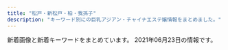 ```yaml
---
title: "松戸・新松戸・柏・我孫子"
description: "キーワード別にの巨乳アジアン・チャイナエステ嬢情報をまとめました。"
---
```


新着画像と新着キーワードをまとめています。
2021年06月23日の情報です。

<DmmAffiliateIns />
<KeywordTable
  shops={
    [
    {
        "station": "JR\u5357\u6d41\u5c71\u99c5\u5317\u53e3",
        "name": "\u732b",
        "img_links": [
            "http://kiriamami.xyz/static/picture/s_staff.png",
            "http://kiriamami.xyz/uploads/210607/1-21060G24236257.jpg",
            "http://kiriamami.xyz/uploads/210607/1-21060G241292F.jpg",
            "http://kiriamami.xyz/static/picture/news.png",
            "http://kiriamami.xyz/static/picture/top.png",
            "http://kiriamami.xyz/static/picture/mobile.jpg",
            "http://kiriamami.xyz/static/picture/s3.jpg",
            "http://kiriamami.xyz/uploads/210607/1-21060G24615X7.jpg",
            "http://kiriamami.xyz/uploads/210607/1-21060G24146436.jpg",
            "http://kiriamami.xyz/static/picture/room2.jpg",
            "http://kiriamami.xyz/uploads/210607/1-21060G24109444.jpg",
            "http://kiriamami.xyz/uploads/210607/1-21060G2402XR.jpg",
            "http://kiriamami.xyz/uploads/210607/1-21060G24512305.jpg",
            "http://kiriamami.xyz/static/picture/room1.jpg",
            "http://kiriamami.xyz/static/picture/room3.jpg",
            "http://kiriamami.xyz/static/picture/s1.jpg",
            "http://kiriamami.xyz/uploads/210607/1-21060G24405607.jpg",
            "http://kiriamami.xyz/static/picture/room4.jpg"
        ],
        "url": "http://kiriamami.xyz/",
        "keywords": {}
    },
    {
        "name": "\u30ad\u30e5\u30fc\u30c8\u30ac\u30fc\u30eb",
        "img_links": [
            "http://cutegirl.este88.com/images/footer-l.png",
            "http://cutegirl.este88.com/images/footer-r.png",
            "http://cutegirl.este88.com/girl/miyuki1.jpg",
            "http://cutegirl.este88.com/images/kp.png",
            "http://cutegirl.este88.com/images/staff.png",
            "http://cutegirl.este88.com/images/staff_t.jpg",
            "http://cutegirl.este88.com/girl/arisa1.jpg",
            "http://cutegirl.este88.com/girl/aika1.jpg",
            "http://cutegirl.este88.com/girl/minami1.jpg",
            "http://cutegirl.este88.com/images/esthe2.jpg",
            "http://cutegirl.este88.com/images/main-sp.jpg",
            "http://cutegirl.este88.com/images/interior_t.jpg",
            "http://cutegirl.este88.com/images/main1.jpg",
            "http://cutegirl.este88.com/images/home.png",
            "http://cutegirl.este88.com/images/sys1.jpg",
            "http://cutegirl.este88.com/images/sys2.jpg",
            "http://cutegirl.este88.com/images/esthe1.jpg",
            "http://cutegirl.este88.com/images/esthe3.jpg",
            "http://cutegirl.este88.com/girl/sakura1.jpg"
        ],
        "url": "http://cutegirl.este88.com/",
        "station": "JR\u67cf\u99c5\u6771\u53e3",
        "keywords": {}
    },
    {
        "url": "http://yasashiite.estx.net/",
        "station": "JR\u677e\u6238\u99c5\u897f\u53e3",
        "img_links": [
            "http://yasashiite.estx.net/images/index_06.jpg",
            "http://yasashiite.estx.net/images/a5.jpg",
            "http://yasashiite.estx.net/images/k2.jpg",
            "http://yasashiite.estx.net/images/a2.jpg",
            "http://yasashiite.estx.net/images/index_03.jpg",
            "http://yasashiite.estx.net/images/index_07.jpg",
            "http://yasashiite.estx.net/images/index_04.jpg",
            "http://yasashiite.estx.net/images/a4.jpg",
            "http://yasashiite.estx.net/images/a10.jpg",
            "http://yasashiite.estx.net/images/s3.jpg",
            "http://yasashiite.estx.net/images/index_14.jpg",
            "http://yasashiite.estx.net/images/a7.jpg",
            "http://yasashiite.estx.net/images/index_10.jpg",
            "http://yasashiite.estx.net/images/index_15.jpg",
            "http://yasashiite.estx.net/images/a9.jpg",
            "http://yasashiite.estx.net/images/index_17.jpg",
            "http://yasashiite.estx.net/images/k1.jpg",
            "http://yasashiite.estx.net/images/s6.jpg",
            "http://yasashiite.estx.net/images/index_01.jpg",
            "http://yasashiite.estx.net/images/s5.jpg",
            "http://yasashiite.estx.net/images/staff_01.jpg",
            "http://yasashiite.estx.net/images/a8.jpg",
            "http://yasashiite.estx.net/images/index_02.jpg",
            "http://yasashiite.estx.net/images/s1.jpg",
            "http://yasashiite.estx.net/images/s2.jpg",
            "http://yasashiite.estx.net/images/index_12.jpg",
            "http://yasashiite.estx.net/images/a6.jpg",
            "http://yasashiite.estx.net/images/a3.jpg",
            "http://yasashiite.estx.net/images/a1.jpg",
            "http://yasashiite.estx.net/images/staff_03.jpg",
            "http://yasashiite.estx.net/images/index_05.jpg"
        ],
        "keywords": {},
        "name": "\u512a\u3057\u3044\u624b"
    },
    {
        "name": "LOVER",
        "img_links": [
            "http://es-candy.work/staff/sati.jpg",
            "http://es-candy.work/images/2.jpg",
            "http://es-candy.work/images/rec2.jpg",
            "http://es-candy.work/images/4.jpg",
            "http://es-candy.work/images/interior_t.jpg",
            "http://es-candy.work/sp/images/sisu.jpg",
            "http://es-candy.work/sp/images/footer.jpg",
            "http://es-candy.work/sp/images/top.jpg",
            "http://es-candy.work/images/3.jpg",
            "http://es-candy.work/sp/images/news.jpg",
            "http://es-candy.work/images/1.jpg",
            "http://es-candy.work/img/nanami1.jpg",
            "http://es-candy.work/sp/images/rec1.jpg",
            "http://es-candy.work/sp/images/int4.jpg",
            "http://es-candy.work/sp/menu/staff.jpg",
            "http://es-candy.work/sp/images/comment.jpg",
            "http://es-candy.work/sp/staff/nanami.jpg",
            "http://es-candy.work/images/int4.jpg",
            "http://es-candy.work/sp/staff/rina.jpg",
            "http://es-candy.work/sp/images/interior_t.jpg",
            "http://es-candy.work/sp/images/topgirl.jpg",
            "http://es-candy.work/sp/menu/home.jpg",
            "http://es-candy.work/sp/images/staff_t.jpg",
            "http://es-candy.work/sp/images/head.jpg",
            "http://es-candy.work/img/sati1.jpg",
            "http://es-candy.work/images/news.jpg",
            "http://es-candy.work/staff/nanami.jpg",
            "http://es-candy.work/images/sisu2.jpg",
            "http://es-candy.work/images/ac1.jpg",
            "http://es-candy.work/images/tr.jpg",
            "http://es-candy.work/sp/staff/yui.jpg",
            "http://es-candy.work/images/int1.jpg",
            "http://es-candy.work/sp/menu/interior.jpg",
            "http://es-candy.work/sp/images/ac1.jpg",
            "http://es-candy.work/images/ac2.jpg",
            "http://es-candy.work/sp/images/pc.jpg",
            "http://es-candy.work/sp/images/newsb.jpg",
            "http://es-candy.work/sp/images/ac2.jpg",
            "http://es-candy.work/img/yui1.jpg",
            "http://es-candy.work/images/head.jpg",
            "http://es-candy.work/sp/images/int2.jpg",
            "http://es-candy.work/images/sys2.jpg",
            "http://es-candy.work/images/sys1.jpg",
            "http://es-candy.work/sp/images/int3.jpg",
            "http://es-candy.work/sp/img/sati1.jpg",
            "http://es-candy.work/sp/staff/sati.jpg",
            "http://es-candy.work/images/sm.jpg",
            "http://es-candy.work/sp/img/rina1.jpg",
            "http://es-candy.work/sp/images/int1.jpg",
            "http://es-candy.work/images/int3.jpg",
            "http://es-candy.work/sp/images/sys2.jpg",
            "http://es-candy.work/images/rec1.jpg",
            "http://es-candy.work/sp/images/sys1.jpg",
            "http://es-candy.work/sp/images/rec2.jpg",
            "http://es-candy.work/images/up.png",
            "http://es-candy.work/staff/yui.jpg",
            "http://es-candy.work/staff/rina.jpg",
            "http://es-candy.work/sp/images/tel.jpg",
            "http://es-candy.work/images/sisu_t.jpg",
            "http://es-candy.work/images/staff_t.jpg",
            "http://es-candy.work/img/rina1.jpg",
            "http://es-candy.work/images/int2.jpg",
            "http://es-candy.work/sp/img/nanami1.jpg",
            "http://es-candy.work/images/sisu1.jpg",
            "http://es-candy.work/sp/img/yui1.jpg",
            "http://es-candy.work/images/tgirl.jpg"
        ],
        "url": "http://es-candy.work/",
        "keywords": {
            "88": 1,
            "87": 1,
            "89": 1,
            "86": 1
        },
        "station": "JR\u65b0\u677e\u6238\u99c5"
    },
    {
        "keywords": {},
        "station": "\u4e94\u9999\u99c5\u6771\u53e3",
        "name": "\u7652\u3057\u3068\u3053\u308d",
        "url": "http://www.n-rakuen.work/",
        "img_links": [
            "http://www.n-rakuen.work/images/2.jpg",
            "http://www.n-rakuen.work/images/int1.jpg",
            "http://www.n-rakuen.work/img/moe1.jpg",
            "http://www.n-rakuen.work/images/news.jpg",
            "http://www.n-rakuen.work/si/s1.png",
            "http://www.n-rakuen.work/img/hitomi1.jpg",
            "http://www.n-rakuen.work/images/tel.jpg",
            "http://www.n-rakuen.work/images/interior_t.jpg",
            "http://www.n-rakuen.work/si/i2.png",
            "http://www.n-rakuen.work/images/head.jpg",
            "http://www.n-rakuen.work/images/1.jpg",
            "http://www.n-rakuen.work/images/staff_t.jpg",
            "http://www.n-rakuen.work/img/hana1.jpg",
            "http://www.n-rakuen.work/images/3.jpg",
            "http://www.n-rakuen.work/images/mobile.jpg",
            "http://www.n-rakuen.work/si/s3.png",
            "http://www.n-rakuen.work/si/s4.png",
            "http://www.n-rakuen.work/images/sisu.jpg",
            "http://www.n-rakuen.work/images/sys.jpg",
            "http://www.n-rakuen.work/si/i4.png",
            "http://www.n-rakuen.work/images/int2.jpg",
            "http://www.n-rakuen.work/si/s2.png",
            "http://www.n-rakuen.work/si/i1.png",
            "http://www.n-rakuen.work/si/i3.png"
        ]
    },
    {
        "keywords": {
            "C": 12,
            "86": 2,
            "87": 6,
            "D": 8
        },
        "station": "\u516b\u67f1\u99c5\u5357\u53e3",
        "name": "\u30e9\u30c3\u30ad\u30fc\u30b9\u30bf\u30fc",
        "img_links": [
            "http://www.luckystar.mensest.com/img/goback.jpg",
            "http://www.luckystar.mensest.com/img/header01.jpg",
            "http://www.luckystar.mensest.com/img/pickup.jpg",
            "http://www.luckystar.mensest.com/files/002.jpg",
            "http://www.luckystar.mensest.com/images/slider/3.jpg",
            "http://www.luckystar.mensest.com/img/ttl_info.png",
            "http://www.luckystar.mensest.com/img/ttl_therapist_top.png",
            "http://www.luckystar.mensest.com/images/slider/2.jpg",
            "http://www.luckystar.mensest.com/img/ttl_news.png",
            "http://www.luckystar.mensest.com/files/001.jpg",
            "http://www.luckystar.mensest.com/files/004.jpg",
            "http://www.luckystar.mensest.com/img/btn_side_mobile.jpg",
            "http://www.luckystar.mensest.com/images/slider/1.jpg",
            "http://www.luckystar.mensest.com/files/003.jpg"
        ],
        "url": "http://www.luckystar.mensest.com/"
    },
    {
        "url": "http://msg-rlx.com/",
        "name": "\u697d\u5712",
        "keywords": {},
        "img_links": [
            "http://msg-rlx.com/images/top.jpg",
            "http://msg-rlx.com/staff/rumi/01.jpg",
            "http://msg-rlx.com/staff/mei/01.jpg",
            "http://msg-rlx.com/images/shop01.jpg",
            "http://msg-rlx.com/images/s_news.jpg",
            "http://msg-rlx.com/staff/saki/01.jpg",
            "http://msg-rlx.com/images/shop04.jpg",
            "http://msg-rlx.com/images/s_pick.jpg",
            "http://msg-rlx.com/staff/mimi/01.jpg",
            "http://msg-rlx.com/staff/an/01.jpg",
            "http://msg-rlx.com/staff/ai/01.jpg",
            "http://msg-rlx.com/images/shop03.jpg",
            "http://msg-rlx.com/images/s_staff.jpg",
            "http://msg-rlx.com/images/shop02.jpg"
        ],
        "station": "JR\u677e\u6238\u99c5\u6771\u53e3"
    },
    {
        "keywords": {
            "85": 1,
            "F": 3,
            "91": 1,
            "95": 1,
            "C": 1,
            "90": 2,
            "D": 1
        },
        "name": "\u30d5\u30a7\u30a2\u30ea-\u30c6\u30fc\u30eb",
        "station": "JR\u65b0\u516b\u67f1\u99c5",
        "img_links": [
            "http://koukoku.xyz/fairy/css/staff/staff005-b.png",
            "http://koukoku.xyz/fairy/css/cam-01.jpg",
            "http://koukoku.xyz/fairy/css/staff/staff07-a.png",
            "http://koukoku.xyz/fairy/css/staff/staff0003-b.png",
            "http://koukoku.xyz/fairy/css/m-top004.jpg",
            "http://koukoku.xyz/fairy/css/staff/staff0004-b.png",
            "http://koukoku.xyz/fairy/css/staff/staff006-b.png",
            "http://koukoku.xyz/fairy/css/foot01.jpg",
            "http://koukoku.xyz/fairy/images/call.png",
            "http://koukoku.xyz/fairy/css/m-head03.jpg"
        ],
        "url": "http://koukoku.xyz/fairy/"
    },
    {
        "name": "\u59eb",
        "img_links": [
            "http://hime.ests.co/images/s_link.jpg",
            "http://hime.ests.co/images/top.png",
            "http://hime.ests.co/images/s1.jpg",
            "http://hime.ests.co/images/s_staff.jpg",
            "http://hime.ests.co/images/info.jpg",
            "http://hime.ests.co/images/s_pick.jpg",
            "http://hime.ests.co/images/s3.jpg",
            "http://hime.ests.co/images/mobile.jpg",
            "http://hime.ests.co/images/s_news.jpg",
            "http://hime.ests.co/photos/sites/27/2019/12/2019122608265227.jpg",
            "http://hime.ests.co/images/room3.jpg",
            "http://hime.ests.co/images/room4.jpg",
            "http://hime.ests.co/photos/sites/27/2020/11/2020111505294566.jpg",
            "http://hime.ests.co/photos/sites/27/2020/07/2020072809021138.jpg",
            "http://hime.ests.co/photos/sites/27/2020/11/2020111505294488.jpg",
            "http://hime.ests.co/images/room1.jpg",
            "http://hime.ests.co/photos/sites/27/2019/12/2019122608134647.jpg",
            "http://hime.ests.co/images/room2.jpg",
            "http://hime.ests.co/images/end.png"
        ],
        "station": "JR\u677e\u6238\u99c5\u6771\u53e3",
        "url": "http://hime.ests.co/",
        "keywords": {
            "D": 4,
            "83": 1,
            "C": 1,
            "86": 4
        }
    },
    {
        "img_links": [
            "http://massage-relax.blue/images/slider/slide1.png",
            "http://massage-relax.blue/images/staff_images/cg071.jpg",
            "http://massage-relax.blue/images/staff_images/cg06.jpg",
            "http://massage-relax.blue/images/staff_images/cg10.jpg",
            "http://massage-relax.blue/images/an_4_01.jpg",
            "http://massage-relax.blue/images/staff_images/cg02.jpg",
            "http://massage-relax.blue/images/an_5_02.jpg",
            "http://massage-relax.blue/images/an_6_02.jpg",
            "http://massage-relax.blue/images/index_01.jpg",
            "http://massage-relax.blue/images/staff_images/cg05.jpg",
            "http://massage-relax.blue/images/an_1_01.jpg",
            "http://massage-relax.blue/images/an_4_02.jpg",
            "http://massage-relax.blue/images/staff_images/cg072.jpg",
            "http://massage-relax.blue/images/staff_images/cg08.jpg",
            "http://massage-relax.blue/images/ff.jpg",
            "http://massage-relax.blue/images/staff_images/cg101.jpg",
            "http://massage-relax.blue/images/an_1_02.jpg",
            "http://massage-relax.blue/images/slider/slide2s.png",
            "http://massage-relax.blue/images/staff_images/cg051.jpg",
            "http://massage-relax.blue/images/slider/slide2.png",
            "http://massage-relax.blue/images/staff_images/cg031.jpg",
            "http://massage-relax.blue/images/an_3_02.jpg",
            "http://massage-relax.blue/images/staff_images/cg102.jpg",
            "http://massage-relax.blue/images/staff_images/cg01.jpg",
            "http://massage-relax.blue/images/staff_images/cg011.jpg",
            "http://massage-relax.blue/images/staff_images/cg03.jpg",
            "http://massage-relax.blue/images/slider/slide1s.png",
            "http://massage-relax.blue/images/staff_images/cg09.jpg",
            "http://massage-relax.blue/images/staff_images/cg07.jpg",
            "http://massage-relax.blue/images/an_5_01.jpg",
            "http://massage-relax.blue/images/an_6_01.jpg",
            "http://massage-relax.blue/images/no.png",
            "http://massage-relax.blue/images/slider/slide3s.png",
            "http://massage-relax.blue/images/slider/slide3.png",
            "http://massage-relax.blue/images/an_2_01.jpg",
            "http://massage-relax.blue/images/an_2_02.jpg",
            "http://massage-relax.blue/images/an_3_01.jpg"
        ],
        "url": "http://massage-relax.blue/",
        "keywords": {
            "D": 7,
            "E": 1,
            "F": 1,
            "86": 9
        },
        "station": "JR\u67cf\u99c5\u897f\u53e3",
        "name": "Love\u3086\u3086"
    },
    {
        "img_links": [
            "http://www.maskingdom.esturl.com/images/call.png",
            "http://www.maskingdom.esturl.com/images/m-top-right04.jpg",
            "http://www.maskingdom.esturl.com/files/002-02.jpg",
            "http://www.maskingdom.esturl.com/images/m-left.jpg",
            "http://www.maskingdom.esturl.com/images/m-top-right01.jpg",
            "http://www.maskingdom.esturl.com/images/m-top-right02.jpg",
            "http://www.maskingdom.esturl.com/photo_news/upimg/32307609b15ae3c79e_1.jpg",
            "http://www.maskingdom.esturl.com/images/m-top03.jpg",
            "http://www.maskingdom.esturl.com/photo_news/upimg/32307609b15ae3c79e_0.jpg",
            "http://www.maskingdom.esturl.com/files/007.jpg",
            "http://www.maskingdom.esturl.com/images/m-right.jpg",
            "http://www.maskingdom.esturl.com/images/m-yejiao.jpg",
            "http://www.maskingdom.esturl.com/files/007-02.jpg",
            "http://www.maskingdom.esturl.com/images/m-head.jpg",
            "http://www.maskingdom.esturl.com/files/006-02.jpg",
            "http://www.maskingdom.esturl.com/files/001.jpg",
            "http://www.maskingdom.esturl.com/images/m-top02.jpg",
            "http://www.maskingdom.esturl.com/images/top-left01.jpg",
            "http://www.maskingdom.esturl.com/images/m-top-right03.jpg",
            "http://www.maskingdom.esturl.com/files/003-02.jpg",
            "http://www.maskingdom.esturl.com/files/001-02.jpg",
            "http://www.maskingdom.esturl.com/files/006.jpg",
            "http://www.maskingdom.esturl.com/files/002.jpg",
            "http://www.maskingdom.esturl.com/photo_news/upimg/285016094d276293d8_0.jpg",
            "http://www.maskingdom.esturl.com/files/003.jpg"
        ],
        "name": "MasKINGDOM\uff5e\u30de\u30b9\u30ad\u30f3\u30b0\u30c0\u30e0",
        "url": "http://www.maskingdom.esturl.com/",
        "keywords": {
            "89": 4,
            "88": 2,
            "84": 2,
            "E": 10,
            "87": 2
        },
        "station": "JR\u67cf\u99c5\u6771\u53e3"
    },
    {
        "station": "JR\u677e\u6238\u99c5\u897f\u53e3",
        "url": "https://www.p-garden.work/",
        "keywords": {},
        "name": "\u677e\u6238\u697d\u5712",
        "img_links": [
            "https://www.p-garden.work/staff/aki.jpg",
            "https://www.p-garden.work/staff/yuki.jpg",
            "https://www.p-garden.work/img/nao1.jpg",
            "https://www.p-garden.work/img/rei1.jpg",
            "https://www.p-garden.work/images/rec1.jpg",
            "https://www.p-garden.work/images/sys3.jpg",
            "https://www.p-garden.work/img/hana1.jpg",
            "https://www.p-garden.work/staff/rena.jpg",
            "https://www.p-garden.work/img/miyu1.jpg",
            "https://www.p-garden.work/images/sys4.jpg",
            "https://www.p-garden.work/img/nene1.jpg",
            "https://www.p-garden.work/staff/miyu.jpg",
            "https://www.p-garden.work/staff/nene.jpg",
            "https://www.p-garden.work/img/momo1.jpg",
            "https://www.p-garden.work/images/int2.png",
            "https://www.p-garden.work/img/miki1.jpg",
            "https://www.p-garden.work/images/staff_t.jpg",
            "https://www.p-garden.work/staff/momo.jpg",
            "https://www.p-garden.work/images/news_t.jpg",
            "https://www.p-garden.work/staff/rei.jpg",
            "https://www.p-garden.work/staff/nao.jpg",
            "https://www.p-garden.work/images/b1.jpg",
            "https://www.p-garden.work/img/rena1.jpg",
            "https://www.p-garden.work/img/aki1.jpg",
            "https://www.p-garden.work/images/news.png",
            "https://www.p-garden.work/images/b2.jpg",
            "https://www.p-garden.work/img/yuki1.jpg",
            "https://www.p-garden.work/images/int1.png",
            "https://www.p-garden.work/img/mika1.jpg",
            "https://www.p-garden.work/images/sys2.jpg",
            "https://www.p-garden.work/images/rec2.jpg",
            "https://www.p-garden.work/images/head.jpg",
            "https://www.p-garden.work/images/interior_t.jpg",
            "https://www.p-garden.work/staff/hana.jpg",
            "https://www.p-garden.work/staff/mika.jpg",
            "https://www.p-garden.work/staff/miki.jpg"
        ]
    },
    {
        "img_links": [
            "http://mitsuka.ests.jp/photos/sites/20/2021/03/2021030906423794.jpg",
            "http://mitsuka.ests.jp/photos/sites/20/2021/04/2021041902441476.jpg",
            "http://mitsuka.ests.jp/images/s1.jpg",
            "http://mitsuka.ests.jp/photos/sites/20/2019/12/2019121608053268.jpg",
            "http://mitsuka.ests.jp/images/s_link.png",
            "http://mitsuka.ests.jp/photos/sites/20/2021/06/202106190717361.jpg",
            "http://mitsuka.ests.jp/images/room3.jpg",
            "http://mitsuka.ests.jp/photos/sites/20/2021/05/2021052108460024.jpg",
            "http://mitsuka.ests.jp/images/top.png",
            "http://mitsuka.ests.jp/photos/sites/20/2020/06/202006080219203.jpg",
            "http://mitsuka.ests.jp/photos/sites/20/2021/05/2021050606063964.jpg",
            "http://mitsuka.ests.jp/photos/sites/20/2021/03/2021033108561634.jpg",
            "http://mitsuka.ests.jp/photos/sites/20/2021/01/2021011904014642.jpg",
            "http://mitsuka.ests.jp/photos/sites/20/2021/03/2021031705374973.jpg",
            "http://mitsuka.ests.jp/photos/sites/20/2021/04/202104060341481.jpg",
            "http://mitsuka.ests.jp/photos/sites/20/2020/12/2020120104590314.jpg",
            "http://mitsuka.ests.jp/photos/sites/20/2019/10/2019100207010162.jpg",
            "http://mitsuka.ests.jp/images/s3.jpg",
            "http://mitsuka.ests.jp/images/room1.jpg",
            "http://mitsuka.ests.jp/photos/sites/20/2021/05/2021052508403691.jpg",
            "http://mitsuka.ests.jp/images/room4.jpg",
            "http://mitsuka.ests.jp/images/mobile.jpg",
            "http://mitsuka.ests.jp/images/s_staff.png",
            "http://mitsuka.ests.jp/photos/sites/20/2020/06/2020062205143284.jpg",
            "http://mitsuka.ests.jp/images/room2.jpg",
            "http://mitsuka.ests.jp/photos/sites/20/2021/06/2021060707003034.jpg",
            "http://mitsuka.ests.jp/photos/sites/20/2019/12/2019121608040655.jpg",
            "http://mitsuka.ests.jp/photos/sites/20/2021/04/2021042706411134.jpg",
            "http://mitsuka.ests.jp/photos/sites/20/2020/10/2020100907545181.jpg",
            "http://mitsuka.ests.jp/photos/sites/20/2020/10/2020102808032533.jpg",
            "http://mitsuka.ests.jp/photos/sites/20/2020/01/2020011406585124.jpg",
            "http://mitsuka.ests.jp/images/news.png",
            "http://mitsuka.ests.jp/photos/sites/20/2020/07/2020072003581899.jpg",
            "http://mitsuka.ests.jp/photos/sites/20/2019/10/2019100207010087.jpg",
            "http://mitsuka.ests.jp/photos/sites/20/2020/02/2020022006113363.jpg",
            "http://mitsuka.ests.jp/photos/sites/20/2021/03/2021032604093987.jpg"
        ],
        "keywords": {
            "E": 104,
            "D": 546,
            "86": 208,
            "83": 52,
            "85": 208,
            "87": 182
        },
        "station": "\u6d41\u5c71\u304a\u304a\u305f\u304b\u306e\u68ee\u99c5\u6771\u53e3",
        "name": "\u871c\u82b1\uff5e\u307f\u3064\u304b\uff5e",
        "url": "http://mitsuka.ests.jp/"
    },
    {
        "url": "http://www.happy.esturl.com/",
        "station": "JR\u6211\u5b6b\u5b50\u99c5\u5357\u53e3",
        "img_links": [
            "http://www.happy.esturl.com/img/ttl_info.png",
            "http://www.happy.esturl.com/files/004.jpg",
            "http://www.happy.esturl.com/img/btn_blog.png",
            "http://www.happy.esturl.com/img/pickup.jpg",
            "http://www.happy.esturl.com/img/header02.png",
            "http://www.happy.esturl.com/files/003.jpg",
            "http://www.happy.esturl.com/img/goback.jpg",
            "http://www.happy.esturl.com/img/ttl_news.png",
            "http://www.happy.esturl.com/files/001.jpg",
            "http://www.happy.esturl.com/img/btn_side_mobile.jpg"
        ],
        "keywords": {
            "85": 2,
            "87": 4,
            "D": 4,
            "C": 13
        },
        "name": "Happy\uff5e \u30cf\u30c3\u30d4\u30fc\uff5e"
    },
    {
        "keywords": {
            "92": 1,
            "85": 3,
            "84": 1,
            "C": 3,
            "G": 1,
            "89": 1,
            "90": 2,
            "E": 1,
            "D": 2
        },
        "name": "\u67cf Spring",
        "img_links": [
            "http://chun.relaxjp.com/css/top-left02.png",
            "http://chun.relaxjp.com/css/staff-left01.png",
            "http://chun.relaxjp.com/css/nav/nav-001.jpg",
            "http://chun.relaxjp.com/css/nav/change-004.jpg",
            "http://chun.relaxjp.com/css/huabian.png",
            "http://chun.relaxjp.com/css/staff/staff010-a.png",
            "http://chun.relaxjp.com/css/staff/staff0012-b.png",
            "http://chun.relaxjp.com/css/nav/change-003.jpg",
            "http://chun.relaxjp.com/css/nav/change-002.jpg",
            "http://chun.relaxjp.com/css/nav/nav-004.jpg",
            "http://chun.relaxjp.com/css/staff/staff16-b.png",
            "http://chun.relaxjp.com/css/staff/staff007-b.png",
            "http://chun.relaxjp.com/css/staff/staff0010-b.png",
            "http://chun.relaxjp.com/css/nav/nav-005.jpg",
            "http://chun.relaxjp.com/css/nav/nav-003.jpg",
            "http://chun.relaxjp.com/css/staff/staff21-a.png",
            "http://chun.relaxjp.com/css/osusume-08.png",
            "http://chun.relaxjp.com/css/tel01.png",
            "http://chun.relaxjp.com/css/top-right0003.png",
            "http://chun.relaxjp.com/css/staff/staff007-a.png",
            "http://chun.relaxjp.com/css/nav/nav-006.jpg",
            "http://chun.relaxjp.com/css/nav/change-006.jpg",
            "http://chun.relaxjp.com/css/staff/staff15-b.png",
            "http://chun.relaxjp.com/css/staff/staff002-a.png",
            "http://chun.relaxjp.com/css/staff/staff002-b.png",
            "http://chun.relaxjp.com/css/top-right03.png",
            "http://chun.relaxjp.com/css/staff/staff004-b.png",
            "http://chun.relaxjp.com/css/staff/staff16-a.png",
            "http://chun.relaxjp.com/css/nav/nav-002.jpg",
            "http://chun.relaxjp.com/css/staff/staff15-a.png",
            "http://chun.relaxjp.com/css/nav/change-005.jpg",
            "http://chun.relaxjp.com/css/nav/change-001.jpg",
            "http://chun.relaxjp.com/css/staff/staff004-a.png"
        ],
        "station": "JR\u67cf\u99c5\u6771\u53e3",
        "url": "http://chun.relaxjp.com/"
    },
    {
        "img_links": [
            "http://secret.rankuens.com/css/nav/nav01.png",
            "http://secret.rankuens.com/css/staff/staff01.jpg",
            "http://secret.rankuens.com/css/osusume02.jpg",
            "http://secret.rankuens.com/css/staff/staff05.jpg",
            "http://secret.rankuens.com/css/top02-left03.jpg",
            "http://secret.rankuens.com/css/nav/nav05.png",
            "http://secret.rankuens.com/css/nav/nav03.png",
            "http://secret.rankuens.com/css/top02-left02a.jpg",
            "http://secret.rankuens.com/css/staff/staff07.jpg",
            "http://secret.rankuens.com/css/staff/staff06.jpg",
            "http://secret.rankuens.com/css/staff/staff04.jpg",
            "http://secret.rankuens.com/css/topbottom.jpg",
            "http://secret.rankuens.com/css/nav/nav04.png",
            "http://secret.rankuens.com/css/staff/staff02.jpg",
            "http://secret.rankuens.com/css/staff/staff08.jpg",
            "http://secret.rankuens.com/css/nav/nav06.png",
            "http://secret.rankuens.com/css/nav/nav02.png",
            "http://secret.rankuens.com/css/head.jpg",
            "http://secret.rankuens.com/css/staff/staff03.jpg"
        ],
        "keywords": {
            "91": 1,
            "86": 2,
            "E": 3,
            "88": 1,
            "89": 2,
            "87": 2,
            "D": 5
        },
        "url": "http://secret.rankuens.com/",
        "station": "\u516b\u67f1\u99c5",
        "name": "Secret\u30fb\u30b7\u30fc\u30af\u30ec\u30c3\u30c8"
    },
    {
        "img_links": [
            "http://silent-wall.xyz.mn/photos/sites/26/2019/05/2019061013025963.jpg",
            "http://silent-wall.xyz.mn/photos/sites/26/2020/10/2020101116211538.jpg",
            "http://silent-wall.xyz.mn/images/top.jpg",
            "http://silent-wall.xyz.mn/images/mail.jpg",
            "http://silent-wall.xyz.mn/photos/sites/26/2021/03/2021031510300931.jpg",
            "http://silent-wall.xyz.mn/photos/sites/26/2019/06/2019061013003011.jpg",
            "http://silent-wall.xyz.mn/images/nbj1.jpg",
            "http://silent-wall.xyz.mn/images/tu.jpg",
            "http://silent-wall.xyz.mn/images/pick.jpg",
            "http://silent-wall.xyz.mn/photos/sites/26/2019/06/2019060812033719.jpg",
            "http://silent-wall.xyz.mn/photos/sites/26/2019/05/2019051213110435.jpg",
            "http://silent-wall.xyz.mn/photos/sites/26/2019/05/2019052619312840.jpg",
            "http://silent-wall.xyz.mn/images/bj1.jpg",
            "http://silent-wall.xyz.mn/images/room1.jpg",
            "http://silent-wall.xyz.mn/images/room4.jpg",
            "http://silent-wall.xyz.mn/photos/sites/26/2021/04/2021041612483122.jpg",
            "http://silent-wall.xyz.mn/photos/sites/26/2019/06/2019061012562797.jpg",
            "http://silent-wall.xyz.mn/images/s_staff.jpg",
            "http://silent-wall.xyz.mn/photos/sites/26/2019/05/201905121311038.jpg",
            "http://silent-wall.xyz.mn/photos/sites/26/2021/02/2021022712521855.jpg",
            "http://silent-wall.xyz.mn/photos/sites/26/2021/05/2021053013433796.jpg",
            "http://silent-wall.xyz.mn/images/room2.jpg",
            "http://silent-wall.xyz.mn/photos/sites/26/2019/06/2019061013003626.jpg",
            "http://silent-wall.xyz.mn/photos/sites/26/2021/02/2021022310394778.jpg",
            "http://silent-wall.xyz.mn/photos/sites/26/2021/04/2021041710250635.jpg",
            "http://silent-wall.xyz.mn/photos/sites/26/2019/06/2019062912023976.jpg",
            "http://silent-wall.xyz.mn/images/nbj3.jpg",
            "http://silent-wall.xyz.mn/photos/sites/26/2019/06/2019060814103073.jpg",
            "http://silent-wall.xyz.mn/photos/sites/26/2021/02/2021021812054752.jpg",
            "http://silent-wall.xyz.mn/photos/sites/26/2021/06/2021060310471423.jpg",
            "http://silent-wall.xyz.mn/photos/sites/26/2019/06/2019061112474010.jpg",
            "http://silent-wall.xyz.mn/photos/sites/26/2019/05/2019052619312725.jpg",
            "http://silent-wall.xyz.mn/images/nei1-3.jpg",
            "http://silent-wall.xyz.mn/images/bj3.jpg",
            "http://silent-wall.xyz.mn/photos/sites/26/2021/05/2021052419013670.jpg",
            "http://silent-wall.xyz.mn/photos/sites/26/2019/11/2019112610413055.jpg",
            "http://silent-wall.xyz.mn/photos/sites/26/2019/11/2019110209065231.jpg",
            "http://silent-wall.xyz.mn/photos/sites/26/2019/06/2019060819212459.jpg",
            "http://silent-wall.xyz.mn/images/news.jpg",
            "http://silent-wall.xyz.mn/photos/sites/26/2019/01/2019010421363971.jpeg",
            "http://silent-wall.xyz.mn/photos/sites/26/2019/06/2019061616372934.jpg",
            "http://silent-wall.xyz.mn/images/mobile.jpg",
            "http://silent-wall.xyz.mn/images/room3.jpg",
            "http://silent-wall.xyz.mn/photos/sites/26/2021/06/2021062115264368.jpg"
        ],
        "name": "\u30b5\u30a4\u30ec\u30f3\u30c8\u30a6\u30a9\u30fc\u30eb",
        "keywords": {
            "84": 1,
            "D": 17,
            "85": 4,
            "C": 36,
            "E": 2,
            "87": 7,
            "88": 1,
            "83": 1,
            "86": 10
        },
        "station": "JR\u67cf\u99c5\u6771\u53e3",
        "url": "http://silent-wall.xyz.mn/"
    },
    {
        "name": "\u5343\u685c",
        "img_links": [
            "http://n-sakura.work/images/int2.png",
            "http://n-sakura.work/images/news.jpg",
            "http://n-sakura.work/sp/img/nana1.jpg",
            "http://n-sakura.work/images/6.jpg",
            "http://n-sakura.work/sp/images/1.jpg",
            "http://n-sakura.work/images/concept.jpg",
            "http://n-sakura.work/sp/images/6.jpg",
            "http://n-sakura.work/sp/images/int2.jpg",
            "http://n-sakura.work/sp/images/sys3.jpg",
            "http://n-sakura.work/images/head.jpg",
            "http://n-sakura.work/sp/img/mei1.jpg",
            "http://n-sakura.work/sp/menu/staff.jpg",
            "http://n-sakura.work/images/int3.png",
            "http://n-sakura.work/sp/images/newsb.jpg",
            "http://n-sakura.work/sp/images/sys2.jpg",
            "http://n-sakura.work/img/mei1.jpg",
            "http://n-sakura.work/images/rec2.png",
            "http://n-sakura.work/sp/images/footer.jpg",
            "http://n-sakura.work/images/3.jpg",
            "http://n-sakura.work/sp/images/ac1.jpg",
            "http://n-sakura.work/images/int1.png",
            "http://n-sakura.work/sp/img/moe1.jpg",
            "http://n-sakura.work/images/sys.png",
            "http://n-sakura.work/sp/img/mimi1.jpg",
            "http://n-sakura.work/img/sayuri1.jpg",
            "http://n-sakura.work/images/5.jpg",
            "http://n-sakura.work/sp/images/staff_t.jpg",
            "http://n-sakura.work/images/interior_t.png",
            "http://n-sakura.work/images/rec1.png",
            "http://n-sakura.work/images/1.jpg",
            "http://n-sakura.work/images/4.jpg",
            "http://n-sakura.work/sp/images/int1.jpg",
            "http://n-sakura.work/sp/images/4.jpg",
            "http://n-sakura.work/sp/images/topgirl.jpg",
            "http://n-sakura.work/sp/images/tel.jpg",
            "http://n-sakura.work/sp/menu/top.jpg",
            "http://n-sakura.work/sp/images/news.jpg",
            "http://n-sakura.work/sp/images/3.jpg",
            "http://n-sakura.work/img/yuyu1.jpg",
            "http://n-sakura.work/img/mimi1.jpg",
            "http://n-sakura.work/sp/img/sayuri1.jpg",
            "http://n-sakura.work/sp/images/sys1.jpg",
            "http://n-sakura.work/images/staff_t.png",
            "http://n-sakura.work/img/nana1.jpg",
            "http://n-sakura.work/sp/images/rec2.jpg",
            "http://n-sakura.work/sp/images/interior_t.jpg",
            "http://n-sakura.work/sp/images/2.jpg",
            "http://n-sakura.work/images/mobile.jpg",
            "http://n-sakura.work/sp/images/rec1.jpg",
            "http://n-sakura.work/sp/menu/interior.jpg",
            "http://n-sakura.work/images/sm.jpg",
            "http://n-sakura.work/images/ta.jpg",
            "http://n-sakura.work/sp/img/yuyu1.jpg",
            "http://n-sakura.work/images/line.png",
            "http://n-sakura.work/sp/images/head.jpg",
            "http://n-sakura.work/sp/images/5.jpg",
            "http://n-sakura.work/images/2.jpg",
            "http://n-sakura.work/img/moe1.jpg"
        ],
        "url": "http://n-sakura.work/",
        "station": "JR\u65b0\u516b\u67f1\u99c5",
        "keywords": {}
    },
    {
        "keywords": {},
        "img_links": [
            "http://www.rakuraku-abiko.xyz/images/nav/nav-sys.jpg",
            "http://www.rakuraku-abiko.xyz/images/index-tiba_02.jpg",
            "http://www.rakuraku-abiko.xyz/images/index-tiba_04.jpg",
            "http://www.rakuraku-abiko.xyz/images/staff/staff.jpg",
            "http://www.rakuraku-abiko.xyz/images/staff/coco.jpg",
            "http://www.rakuraku-abiko.xyz/images/index-tiba_13.jpg",
            "http://www.rakuraku-abiko.xyz/images/index-tiba_10.jpg",
            "http://www.rakuraku-abiko.xyz/images/index-tiba_07.jpg",
            "http://www.rakuraku-abiko.xyz/images/nav/nav-job.jpg",
            "http://www.rakuraku-abiko.xyz/images/staff/yuki.jpg",
            "http://www.rakuraku-abiko.xyz/images/staff/nana.jpg",
            "http://www.rakuraku-abiko.xyz/images/staff/ready.jpg",
            "http://www.rakuraku-abiko.xyz/images/index-tiba_09.jpg",
            "http://www.rakuraku-abiko.xyz/images/staff/eri.jpg",
            "http://www.rakuraku-abiko.xyz/images/nav/nav-staff.jpg"
        ],
        "url": "http://www.rakuraku-abiko.xyz/",
        "station": "JR\u6211\u5b6b\u5b50\u99c5\u5357\u53e3",
        "name": "\u697d\u697d"
    },
    {
        "name": "\u3059\u307f\u308c",
        "img_links": [
            "https://sumire08.com/wp-content/uploads/2020/11/ACE363F2-F98D-48C1-84E6-EC0D7CEFEC29-620x1024.jpeg",
            "https://sumire08.com/wp-content/uploads/2019/03/\u30ab\u30e9\u30e0\u5185-160x90.jpg",
            "https://sumire08.com/wp-content/uploads/2019/06/FA1314BC-C8A1-428B-A668-A693A8969285-160x90.jpeg",
            "https://sumire08.com/wp-content/uploads/2020/09/DC01A3CA-FF4D-4AC3-8B2E-1519635952C3-160x90.jpeg",
            "https://sumire08.com/wp-content/uploads/2019/03/21E4A043-87C3-4B75-895F-E0FBDC8E99A9.jpeg",
            "https://sumire08.com/wp-content/uploads/2019/06/4D842BE5-A516-461E-84CF-083FDE3D5314-120x68.jpeg",
            "https://sumire08.com/wp-content/uploads/2019/03/4EBE579C-CE3E-4804-8620-E11E8D58FB25.jpeg",
            "https://sumire08.com/wp-content/uploads/2020/09/83419704-8AFB-4BAF-B5EC-E2B52BD5DF7C-120x68.jpeg",
            "https://sumire08.com/wp-content/uploads/2019/04/76DD58DB-FDAE-4D56-BA5A-8B8E3F779211-320x180.jpeg",
            "https://sumire08.com/wp-content/uploads/2019/07/1B69056E-3F5C-4E99-8B7F-71E6004F2AB9-300x180.jpeg",
            "https://sumire08.com/wp-content/uploads/2019/03/245F4F25-D9B5-4281-8445-3C18965D3FDC.jpeg",
            "https://sumire08.com/wp-content/uploads/2019/06/88DA8E06-DC87-471F-97D2-9B35F6C1EAF9-120x68.jpeg",
            "https://sumire08.com/wp-content/themes/cocoon-master/images/no-image-160.png",
            "https://sumire08.com/wp-content/uploads/2020/09/C4AAD404-2CE0-491A-A0AB-7658AD4D3871-160x90.jpeg",
            "https://sumire08.com/wp-content/uploads/2019/07/1B69056E-3F5C-4E99-8B7F-71E6004F2AB9-120x68.jpeg",
            "https://sumire08.com/wp-content/uploads/2019/09/325878A1-1C55-49AC-8BD6-C53B3C6D76D0.jpeg",
            "https://sumire08.com/wp-content/uploads/2019/09/22C5211A-5CE9-4FF7-9597-C84C6EC9D2C3.jpeg",
            "https://sumire08.com/wp-content/uploads/2019/11/CB7C5602-C72C-4411-B9CC-01716D5C20FF-160x90.jpeg",
            "https://sumire08.com/wp-content/uploads/2019/09/EB42FB7E-BD9E-4F28-9D22-7A60CCAA617C.jpeg",
            "https://sumire08.com/wp-content/uploads/2020/09/74EB8777-E396-43D8-8098-FFF449CF98DB-644x1024.jpeg",
            "https://sumire08.com/wp-content/uploads/2019/09/12791E13-31BE-4C40-A77F-A967E5FB1622.jpeg",
            "https://sumire08.com/wp-content/uploads/2019/06/EB745AF9-1651-4266-B473-E84442AAE4A6-120x68.jpeg",
            "https://sumire08.com/wp-content/uploads/2019/03/flower-back1049-160x90.jpg",
            "https://sumire08.com/wp-content/uploads/2019/09/\u3086\u306a2.jpg",
            "https://sumire08.com/wp-content/uploads/2019/04/S__1425425-160x90.jpg",
            "https://sumire08.com/wp-content/uploads/2019/06/EB745AF9-1651-4266-B473-E84442AAE4A6-160x90.jpeg",
            "https://sumire08.com/wp-content/uploads/2019/03/AF65B64C-99C1-4847-BF54-54CAEBB2E70D-160x90.jpeg",
            "https://sumire08.com/wp-content/uploads/2019/06/4D842BE5-A516-461E-84CF-083FDE3D5314.jpeg",
            "https://sumire08.com/wp-content/uploads/2019/04/76DD58DB-FDAE-4D56-BA5A-8B8E3F779211-160x90.jpeg",
            "https://sumire08.com/wp-content/uploads/2019/03/8061AAED-5A22-454C-9644-258D4AAA56D9.jpeg",
            "https://sumire08.com/wp-content/uploads/2020/09/898DFBCC-F518-4ADA-8E86-C6273285E9FE.jpeg",
            "https://sumire08.com/wp-content/uploads/2019/06/88DA8E06-DC87-471F-97D2-9B35F6C1EAF9.jpeg",
            "https://sumire08.com/wp-content/uploads/2020/09/898DFBCC-F518-4ADA-8E86-C6273285E9FE-320x180.jpeg",
            "https://sumire08.com/wp-content/uploads/2019/09/top_03.jpg",
            "https://sumire08.com/wp-content/uploads/2020/09/83419704-8AFB-4BAF-B5EC-E2B52BD5DF7C-320x180.jpeg",
            "https://sumire08.com/wp-content/uploads/2019/03/5BF21ED1-6E3F-40F5-90F5-AFF002B0F4D1.jpeg",
            "https://sumire08.com/wp-content/uploads/2019/06/EB745AF9-1651-4266-B473-E84442AAE4A6-320x180.jpeg",
            "https://sumire08.com/wp-content/uploads/2020/09/C4DE7C44-6432-4BEF-963C-6B836897424D-160x90.jpeg",
            "https://sumire08.com/wp-content/uploads/2019/05/S__2785293.jpg",
            "https://sumire08.com/wp-content/uploads/2020/09/44A30A8D-E1A7-479A-BDD3-B7EAC5E292BD-614x1024.jpeg",
            "https://sumire08.com/wp-content/uploads/2019/07/WeChat-Image_20190726200941.jpg",
            "https://sumire08.com/wp-content/uploads/2019/04/056E9668-8936-4183-9339-0EC56BB0B591.jpeg",
            "https://sumire08.com/wp-content/uploads/2020/09/83419704-8AFB-4BAF-B5EC-E2B52BD5DF7C-160x90.jpeg",
            "https://sumire08.com/wp-content/uploads/2021/03/0E5A8739-FE27-471F-B978-65F978347D00.jpeg",
            "https://sumire08.com/wp-content/uploads/2019/03/\u30ab\u30e9\u30e0\u51852.jpg",
            "https://sumire08.com/wp-content/uploads/2019/06/88DA8E06-DC87-471F-97D2-9B35F6C1EAF9-160x90.jpeg",
            "https://sumire08.com/wp-content/uploads/2019/03/GK069_350A.jpg",
            "https://sumire08.com/wp-content/uploads/2019/03/1150EB8A-7284-4825-AF6E-AAD665667452.jpeg",
            "https://sumire08.com/wp-content/uploads/2020/09/898DFBCC-F518-4ADA-8E86-C6273285E9FE-160x90.jpeg",
            "https://sumire08.com/wp-content/uploads/2019/07/56009B85-F870-4B3B-9FF8-21CD8C0EC755-120x68.jpeg",
            "https://sumire08.com/wp-content/uploads/2019/06/4D842BE5-A516-461E-84CF-083FDE3D5314-160x90.jpeg",
            "https://sumire08.com/wp-content/uploads/2020/09/25417438-E741-4545-8F8C-7CDFA7B1999B-160x90.jpeg",
            "https://sumire08.com/wp-content/uploads/2020/09/83419704-8AFB-4BAF-B5EC-E2B52BD5DF7C.jpeg",
            "https://sumire08.com/wp-content/uploads/2019/03/B6BB0A08-2659-4F1B-BCF6-F5FE2B6F3701.jpeg",
            "https://sumire08.com/wp-content/uploads/2019/03/bk004-1.jpg",
            "https://sumire08.com/wp-content/uploads/2019/07/836D4D0B-3584-48E2-960E-AEDE1593D320.jpeg",
            "https://sumire08.com/wp-content/uploads/2019/07/1B69056E-3F5C-4E99-8B7F-71E6004F2AB9-160x90.jpeg",
            "https://sumire08.com/wp-content/uploads/2020/09/25417438-E741-4545-8F8C-7CDFA7B1999B-120x68.jpeg",
            "https://sumire08.com/wp-content/uploads/2019/07/0198D22C-A5E9-448B-8246-2D1FD87415E9-160x90.jpeg",
            "https://sumire08.com/wp-content/uploads/2020/09/898DFBCC-F518-4ADA-8E86-C6273285E9FE-120x68.jpeg",
            "https://sumire08.com/wp-content/uploads/2019/03/GK059_350A.jpg",
            "https://sumire08.com/wp-content/uploads/2019/03/859E09EF-886F-4C35-B000-A366C2B292EC.jpeg",
            "https://sumire08.com/wp-content/uploads/2021/01/530A7214-3FCA-4354-AF63-D6B0D158BF0D-160x90.jpeg",
            "https://sumire08.com/wp-content/uploads/2019/06/88DA8E06-DC87-471F-97D2-9B35F6C1EAF9-320x180.jpeg",
            "https://sumire08.com/wp-content/uploads/2019/07/56009B85-F870-4B3B-9FF8-21CD8C0EC755-160x90.jpeg"
        ],
        "station": "JR\u65b0\u677e\u6238\u99c5",
        "url": "https://sumire08.com/",
        "keywords": {}
    },
    {
        "url": "http://coatour.xyz/",
        "img_links": [
            "http://coatour.xyz/templets/default/picture/head.jpg",
            "http://coatour.xyz/uploads/181211/1-1Q2111433162D.jpg",
            "http://coatour.xyz/uploads/210420/1-210420163431W4.jpg",
            "http://coatour.xyz/uploads/210420/1-2104201614544U.jpg",
            "http://coatour.xyz/uploads/210420/1-21042016142O96.jpg",
            "http://coatour.xyz/uploads/allimg/180620/1-1P6201013133b.jpg",
            "http://coatour.xyz/uploads/180620/1-1P62010193X63.jpg",
            "http://coatour.xyz/templets/default/picture/rec1.png",
            "http://coatour.xyz/templets/default/picture/news.jpg",
            "http://coatour.xyz/uploads/210420/1-2104201615141V.jpg",
            "http://coatour.xyz/uploads/180621/1-1P621101232H4.png",
            "http://coatour.xyz/templets/default/picture/interior_t.jpg",
            "http://coatour.xyz/uploads/180620/1-1P62010154K00.png",
            "http://coatour.xyz/templets/default/picture/staff_t.jpg"
        ],
        "keywords": {},
        "station": "JR\u99ac\u6a4b\u99c5\u897f\u53e3",
        "name": "\u3075\u308f\u3075\u308f"
    },
    {
        "name": "\u6c34\u306e\u82b1",
        "station": "\u307f\u306e\u308a\u53f0\u99c5\u5357\u53e3",
        "url": "http://www.waflow.work/",
        "keywords": {},
        "img_links": [
            "http://www.waflow.work/img/rina1.jpg",
            "http://www.waflow.work/images/int2.png",
            "http://www.waflow.work/staff/miyuki.jpg",
            "http://www.waflow.work/staff/kana.jpg",
            "http://www.waflow.work/images/5.jpg",
            "http://www.waflow.work/images/tg.jpg",
            "http://www.waflow.work/images/4.jpg",
            "http://www.waflow.work/images/ta.png",
            "http://www.waflow.work/images/1.jpg",
            "http://www.waflow.work/images/interior_t.jpg",
            "http://www.waflow.work/images/staff_t.jpg",
            "http://www.waflow.work/images/news.jpg",
            "http://www.waflow.work/staff/yuyu.jpg",
            "http://www.waflow.work/images/head.jpg",
            "http://www.waflow.work/images/rec.png",
            "http://www.waflow.work/img/miyuki1.jpg",
            "http://www.waflow.work/images/3.jpg",
            "http://www.waflow.work/images/mobile.png",
            "http://www.waflow.work/staff/rina.jpg",
            "http://www.waflow.work/img/kana1.jpg",
            "http://www.waflow.work/images/sys.png",
            "http://www.waflow.work/images/int1.png",
            "http://www.waflow.work/img/yuyu1.jpg"
        ]
    },
    {
        "url": "http://www.chiba-0002.xyz/",
        "station": "JR\u67cf\u99c5\u6771\u53e3",
        "name": "\u30bd\u30a6\u30eb",
        "img_links": [
            "http://www.chiba-0002.xyz/img/ttl-04.png",
            "http://www.chiba-0002.xyz/img/girls03.jpg",
            "http://www.chiba-0002.xyz/img/bnr02.jpg",
            "http://www.chiba-0002.xyz/img/girls02.jpg",
            "http://www.chiba-0002.xyz/img/ttl-01.png",
            "http://www.chiba-0002.xyz/img/ttl-03.png",
            "http://www.chiba-0002.xyz/img/img3.jpg",
            "http://www.chiba-0002.xyz/img/bnr01.jpg",
            "http://www.chiba-0002.xyz/img/img1.jpg",
            "http://www.chiba-0002.xyz/img/girls01.jpg",
            "http://www.chiba-0002.xyz/img/img2.jpg",
            "http://www.chiba-0002.xyz/img/img-txt-01.png",
            "http://www.chiba-0002.xyz/img/ttl-02.png"
        ],
        "keywords": {}
    },
    {
        "name": "\u6843\u82b1\u5eb5 -\u3068\u3046\u304b\u3042\u3093-",
        "img_links": [
            "http://www.sh-schunxianr.xyz/templets/default/picture/staff_t.jpg",
            "http://www.sh-schunxianr.xyz/uploads/210121/1-210121110Z4S6.jpg",
            "http://www.sh-schunxianr.xyz/uploads/180620/1-1P62010154K00.png",
            "http://www.sh-schunxianr.xyz/uploads/200921/1-2009211254023P.jpg",
            "http://www.sh-schunxianr.xyz/uploads/210602/1-2106021II6436.jpg",
            "http://www.sh-schunxianr.xyz/uploads/210421/1-210421131915c6.jpg",
            "http://www.sh-schunxianr.xyz/templets/default/picture/news.jpg",
            "http://www.sh-schunxianr.xyz/uploads/210322/1-2103220U234Q4.jpg",
            "http://www.sh-schunxianr.xyz/templets/default/picture/head.jpg",
            "http://www.sh-schunxianr.xyz/uploads/210127/1-21012G03RR51.jpg",
            "http://www.sh-schunxianr.xyz/templets/default/picture/rec1.png",
            "http://www.sh-schunxianr.xyz/uploads/180620/1-1P62010193X63.jpg",
            "http://www.sh-schunxianr.xyz/uploads/181211/1-1Q2111433162D.jpg",
            "http://www.sh-schunxianr.xyz/templets/default/picture/interior_t.jpg",
            "http://www.sh-schunxianr.xyz/uploads/210331/1-2103311A430919.jpg"
        ],
        "keywords": {},
        "url": "http://www.sh-schunxianr.xyz/",
        "station": "\u5e38\u76e4\u5e73\u99c5\u5357\u53e3"
    },
    {
        "station": "JR\u67cf\u99c5\u6771\u53e3",
        "url": "http://cucura.jpn.cm/",
        "img_links": [
            "http://cucura.jpn.cm/photos/sites/38/2021/05/2021052418545054.jpg",
            "http://cucura.jpn.cm/photos/sites/38/2021/04/2021042114135297.jpg",
            "http://cucura.jpn.cm/images/room2.jpg",
            "http://cucura.jpn.cm/photos/sites/38/2020/10/2020101017351457.jpg",
            "http://cucura.jpn.cm/photos/sites/38/2020/04/2020040410210785.jpg",
            "http://cucura.jpn.cm/images/top.png",
            "http://cucura.jpn.cm/photos/sites/38/2020/08/202008021048430.jpg",
            "http://cucura.jpn.cm/photos/sites/38/2019/06/2019061911111315.jpg",
            "http://cucura.jpn.cm/photos/sites/38/2020/08/202008121022473.jpg",
            "http://cucura.jpn.cm/images/nbj3.jpg",
            "http://cucura.jpn.cm/photos/sites/38/2020/06/2020061614532971.jpg",
            "http://cucura.jpn.cm/photos/sites/38/2019/01/201901111854428.jpg",
            "http://cucura.jpn.cm/photos/sites/38/2019/01/2019011118544274.jpg",
            "http://cucura.jpn.cm/photos/sites/38/2019/01/2019011118544338.jpg",
            "http://cucura.jpn.cm/photos/sites/38/2021/06/202106211513170.jpg",
            "http://cucura.jpn.cm/images/s_news.jpg",
            "http://cucura.jpn.cm/photos/sites/38/2020/09/2020092417191484.jpg",
            "http://cucura.jpn.cm/photos/sites/38/2021/06/2021060310371011.jpg",
            "http://cucura.jpn.cm/photos/sites/38/2021/03/2021031510451450.jpg",
            "http://cucura.jpn.cm/images/mobile.jpg",
            "http://cucura.jpn.cm/photos/sites/38/2020/05/2020051915203340.jpg",
            "http://cucura.jpn.cm/photos/sites/38/2021/05/2021053013110757.jpg",
            "http://cucura.jpn.cm/photos/sites/38/2020/04/2020042818525231.jpg",
            "http://cucura.jpn.cm/photos/sites/38/2019/01/2019011118544192.jpg",
            "http://cucura.jpn.cm/photos/sites/38/2021/02/2021022712463364.jpg",
            "http://cucura.jpn.cm/images/staff_bj3.jpg",
            "http://cucura.jpn.cm/photos/sites/38/2019/06/2019061810373645.jpg",
            "http://cucura.jpn.cm/images/s_link.jpg",
            "http://cucura.jpn.cm/photos/sites/38/2020/06/2020061212481651.jpg",
            "http://cucura.jpn.cm/images/room1.jpg",
            "http://cucura.jpn.cm/images/s_staff.jpg",
            "http://cucura.jpn.cm/photos/sites/38/2019/01/2019011118544314.jpg",
            "http://cucura.jpn.cm/photos/sites/38/2020/07/2020072712304399.jpg",
            "http://cucura.jpn.cm/photos/sites/38/2019/06/2019061818212964.jpg",
            "http://cucura.jpn.cm/photos/sites/38/2019/01/2019011118544320.jpg",
            "http://cucura.jpn.cm/photos/sites/38/2020/11/2020111613351458.jpg",
            "http://cucura.jpn.cm/images/room4.jpg",
            "http://cucura.jpn.cm/photos/sites/38/2020/11/2020110412483410.jpg",
            "http://cucura.jpn.cm/photos/sites/38/2021/04/2021041710345483.jpg",
            "http://cucura.jpn.cm/photos/sites/38/2021/02/2021022313322835.jpg",
            "http://cucura.jpn.cm/images/room3.jpg"
        ],
        "keywords": {
            "84": 2,
            "87": 6,
            "C": 39,
            "D": 23,
            "88": 1,
            "85": 6,
            "E": 3,
            "86": 11
        },
        "name": "Cucura \uff5e\u30ad\u30e5\u30ad\u30e5\u30e9\uff5e"
    },
    {
        "station": "\u5357\u6d41\u5c71\u99c5A2\u51fa\u53e3",
        "name": "\u697d\u5712\uff5e\u3042\u308f\u308f",
        "img_links": [
            "http://es-kirara.work/images/int1.png",
            "http://es-kirara.work/images/sys1.png",
            "http://es-kirara.work/images/info.png",
            "http://es-kirara.work/images/mobile.jpg",
            "http://es-kirara.work/images/b2.jpg",
            "http://es-kirara.work/images/interior_t.jpg",
            "http://es-kirara.work/img/sayuri1.jpg",
            "http://es-kirara.work/images/2.jpg",
            "http://es-kirara.work/images/s1.png",
            "http://es-kirara.work/images/4.jpg",
            "http://es-kirara.work/img/miho1.jpg",
            "http://es-kirara.work/images/head.jpg",
            "http://es-kirara.work/images/b1.jpg",
            "http://es-kirara.work/images/staff_t.jpg",
            "http://es-kirara.work/images/3.jpg",
            "http://es-kirara.work/images/sys2.png",
            "http://es-kirara.work/images/1.jpg",
            "http://es-kirara.work/img/mimi1.jpg",
            "http://es-kirara.work/img/sakura1.jpg",
            "http://es-kirara.work/images/int2.png",
            "http://es-kirara.work/images/news.jpg",
            "http://es-kirara.work/images/tel.jpg"
        ],
        "keywords": {},
        "url": "http://es-kirara.work/"
    },
    {
        "keywords": {
            "D": 24,
            "E": 3,
            "C": 18
        },
        "name": "\u7d50YUI",
        "station": "JR\u5929\u738b\u53f0\u99c5\u5357\u53e3",
        "img_links": [
            "https://yui-aroma.com/wp-content/themes/este/img/4.jpg",
            "https://yui-aroma.com/wp-content/uploads/2021/02/ftguyhijokijh.jpg",
            "https://yui-aroma.com/wp-content/themes/este/img/call.png",
            "https://yui-aroma.com/wp-content/uploads/2021/02/ahuosaiaksa.jpg",
            "https://yui-aroma.com/wp-content/uploads/2021/02/ftygiuhjygfhj.jpg",
            "https://yui-aroma.com/wp-content/uploads/2021/02/345678saui.jpg",
            "https://yui-aroma.com/wp-content/uploads/2021/02/hsaoijaaoa.jpg",
            "https://yui-aroma.com/wp-content/themes/este/img/top-img01.png",
            "https://yui-aroma.com/wp-content/uploads/2021/02/hsaoijsoao.jpg",
            "https://yui-aroma.com/wp-content/themes/este/img/2.jpg",
            "https://yui-aroma.com/wp-content/themes/este/img/5.jpg",
            "https://yui-aroma.com/wp-content/uploads/2021/02/12345ftyg.jpg",
            "https://yui-aroma.com/wp-content/themes/este/img/3.jpg",
            "https://yui-aroma.com/wp-content/themes/este/img/top-img06.png",
            "https://yui-aroma.com/wp-content/themes/este/img/6.jpg",
            "https://yui-aroma.com/wp-content/themes/este/img/1.jpg",
            "https://yui-aroma.com/wp-content/uploads/2021/02/hsioaoiiaiaia.jpg",
            "https://yui-aroma.com/wp-content/uploads/2021/02/ftyghiujknknk.jpg",
            "https://yui-aroma.com/wp-content/themes/este/img/tel_footer.png",
            "https://yui-aroma.com/wp-content/uploads/2021/02/warestdyfu.jpg",
            "https://yui-aroma.com/wp-content/uploads/2021/02/awestrdyfugi.jpg",
            "https://yui-aroma.com/wp-content/themes/este/img/top-img03.png",
            "https://yui-aroma.com/wp-content/uploads/2021/02/ashiojsaioaka-1.jpg",
            "https://yui-aroma.com/wp-content/themes/este/img/top-img02.png",
            "https://yui-aroma.com/wp-content/themes/este/img/tel_header.png",
            "https://yui-aroma.com/wp-content/uploads/2021/02/huasoijapaaa.jpg",
            "https://yui-aroma.com/wp-content/uploads/2021/02/hsaushoiaaa.jpg"
        ],
        "url": "https://yui-aroma.com/"
    },
    {
        "name": "Cute \uff5e\u30ad\u30e5\u30fc\u30c8\uff5e",
        "keywords": {
            "E": 4,
            "C": 4,
            "D": 8
        },
        "station": "\u516b\u67f1\u99c5\u5357\u53e3",
        "url": "http://esthe-relax.net/",
        "img_links": [
            "http://esthe-relax.net/images/acc.jpg",
            "http://esthe-relax.net/images/cg06.jpg",
            "http://esthe-relax.net/images/img-therapist.jpg",
            "http://esthe-relax.net/images/ttl-qrf.png",
            "http://esthe-relax.net/images/ttl-concept.png",
            "http://esthe-relax.net/images/bnr-campaign01.jpg",
            "http://esthe-relax.net/images/ttl-therapist.png",
            "http://esthe-relax.net/images/bg-image-consept.png",
            "http://esthe-relax.net/images/ttl-concept2.png",
            "http://esthe-relax.net/images/img-header-mainvisual01t.jpg",
            "http://esthe-relax.net/images/cg02.jpg",
            "http://esthe-relax.net/images/ttl-conceptt.png",
            "http://esthe-relax.net/images/cg01.jpg",
            "http://esthe-relax.net/images/ttl-pickup.png",
            "http://esthe-relax.net/images/ttl-pickupt.png",
            "http://esthe-relax.net/images/ttl-qrt.png",
            "http://esthe-relax.net/images/txt-header-phonet.png",
            "http://esthe-relax.net/images/img-header-mainvisual01.jpg",
            "http://esthe-relax.net/images/ttl-informationt.png",
            "http://esthe-relax.net/images/ttl-concept2t.png",
            "http://esthe-relax.net/images/ttl-link.png",
            "http://esthe-relax.net/images/bg-image-consept02.png",
            "http://esthe-relax.net/images/acc1.jpg",
            "http://esthe-relax.net/images/txt-header-storeinfo.png",
            "http://esthe-relax.net/images/txt-footer-copyright.png",
            "http://esthe-relax.net/images/ttl-information.png",
            "http://esthe-relax.net/images/ttl-qr.png",
            "http://esthe-relax.net/images/img-linkt.jpg",
            "http://esthe-relax.net/images/img-therapistt.jpg",
            "http://esthe-relax.net/images/img-link.jpg",
            "http://esthe-relax.net/images/cg05.jpg",
            "http://esthe-relax.net/images/bnr-sp-campaign01.jpg",
            "http://esthe-relax.net/images/qr.jpg",
            "http://esthe-relax.net/images/txt-header-phone.png"
        ]
    },
    {
        "img_links": [
            "http://massage-est.tokyo/images/news.png",
            "http://massage-est.tokyo/images/staff_s.png",
            "http://massage-est.tokyo/images/cg03.jpg",
            "http://massage-est.tokyo/images/top.png",
            "http://massage-est.tokyo/images/cg04.jpg",
            "http://massage-est.tokyo/images/cg02.jpg",
            "http://massage-est.tokyo/images/evetop.png",
            "http://massage-est.tokyo/images/cg01.jpg"
        ],
        "keywords": {
            "86": 9,
            "D": 4,
            "E": 6,
            "87": 3
        },
        "name": "\u604b\u6708",
        "url": "http://massage-est.tokyo/",
        "station": "JR\u65b0\u677e\u6238\u99c5"
    },
    {
        "name": "\u30ed\u30fc\u30e4\u30ea",
        "station": "\u516b\u67f1\u99c5\u5317\u53e3",
        "img_links": [
            "http://roarii.esmens.com/css/staff/staff07-b.jpg",
            "http://roarii.esmens.com/css/staff/staff010-a.jpg",
            "http://roarii.esmens.com/css/c001.jpg",
            "http://roarii.esmens.com/css/nav/nav-004.png",
            "http://roarii.esmens.com/css/nav/nav-002.png",
            "http://roarii.esmens.com/css/staff/staff010-b.jpg",
            "http://roarii.esmens.com/css/staff/staff05-a.jpg",
            "http://roarii.esmens.com/css/tel.png",
            "http://roarii.esmens.com/css/topright0002.jpg",
            "http://roarii.esmens.com/css/staff/staff06-c.jpg",
            "http://roarii.esmens.com/css/staff/staff08-b.jpg",
            "http://roarii.esmens.com/css/staff/staff08-a.jpg",
            "http://roarii.esmens.com/css/nav/nav-005.png",
            "http://roarii.esmens.com/css/nav/nav-003.png",
            "http://roarii.esmens.com/css/staff/staff06-b.jpg",
            "http://roarii.esmens.com/css/foot-tel.png",
            "http://roarii.esmens.com/css/staff/staff02-a.jpg",
            "http://roarii.esmens.com/css/nav/nav-001.png",
            "http://roarii.esmens.com/css/staff/staff05-b.jpg",
            "http://roarii.esmens.com/css/staff/staff07-a.jpg",
            "http://roarii.esmens.com/css/nav/nav-006.png"
        ],
        "keywords": {
            "85": 1,
            "93": 1,
            "F": 3,
            "D": 2,
            "89": 1,
            "90": 1,
            "95": 2
        },
        "url": "http://roarii.esmens.com/"
    },
    {
        "url": "https://heartpeace-mabashi.business.site/",
        "keywords": {},
        "station": "JR\u99ac\u6a4b\u99c5\u897f\u53e3",
        "img_links": [],
        "name": "heart Peace \u99ac\u6a4b"
    },
    {
        "img_links": [
            "https://koyuki-room.ests.jp/images/sp_mainimg.jpg",
            "https://koyuki-room.ests.jp/photos/sites/77/2020/11/2020111107322026.jpg",
            "https://koyuki-room.ests.jp/images/mainimg.jpg",
            "https://koyuki-room.ests.jp/images/service1.jpg",
            "https://koyuki-room.ests.jp/images/sp_img_teaser.jpg",
            "https://koyuki-room.ests.jp/images/service4.jpg",
            "https://koyuki-room.ests.jp/photos/sites/77/2020/11/202011110732216.jpg",
            "https://koyuki-room.ests.jp/images/pagetop.png",
            "https://koyuki-room.ests.jp/images/service2.jpg",
            "https://koyuki-room.ests.jp/images/service3.jpg",
            "https://koyuki-room.ests.jp/images/img_teaser.jpg"
        ],
        "keywords": {
            "C": 11,
            "D": 8,
            "87": 4,
            "86": 4
        },
        "name": "\u5c0f\u96ea\u306e\u90e8\u5c4b",
        "url": "https://koyuki-room.ests.jp/",
        "station": "JR\u677e\u6238\u99c5\u6771\u53e3"
    },
    {
        "name": "\u30a2\u30ab\u30b9\u30ea\u3086\u304b\u308a",
        "img_links": [
            "http://www.e-lstar.com/pic/top.jpg",
            "http://www.e-lstar.com/i/files/homeimg.jpg",
            "http://www.e-lstar.com/staff/miki/01.png",
            "http://www.e-lstar.com/staff/momo/01.png",
            "http://www.e-lstar.com/staff/emi/01.png",
            "http://www.e-lstar.com/staff/lee/01.png",
            "http://www.e-lstar.com/img/tea.png",
            "http://www.e-lstar.com/img/head.png",
            "http://www.e-lstar.com/staff/yuka/01.png",
            "http://www.e-lstar.com/staff/mimi/01.png",
            "http://www.e-lstar.com/img/mess.png"
        ],
        "keywords": {
            "C": 9
        },
        "station": "JR\u5357\u67cf\u99c5\u897f\u53e3",
        "url": "http://www.e-lstar.com/"
    },
    {
        "keywords": {
            "D": 32,
            "C": 2,
            "86": 16,
            "87": 12,
            "84": 4,
            "E": 4,
            "85": 6
        },
        "station": "JR\u67cf\u99c5\u6771\u53e3",
        "name": "DANCIA\u30fb\u30c0\u30f3\u30b7\u30a2",
        "img_links": [
            "http://dancia.jpn.mn/photos/sites/9/2020/11/2020112204312015.jpg",
            "http://dancia.jpn.mn/photos/sites/9/2020/03/2020031809251250.jpg",
            "http://dancia.jpn.mn/images/ac4.jpg",
            "http://dancia.jpn.mn/photos/sites/9/2021/05/2021050510062589.jpg",
            "http://dancia.jpn.mn/photos/sites/9/2020/07/2020072708591274.jpg",
            "http://dancia.jpn.mn/photos/sites/9/2018/05/2018052710251710.jpg",
            "http://dancia.jpn.mn/photos/sites/9/2020/02/2020020205030398.jpg",
            "http://dancia.jpn.mn/photos/sites/9/2019/06/2019060409043017.jpg",
            "http://dancia.jpn.mn/images/s_information.png",
            "http://dancia.jpn.mn/images/gomen.png",
            "http://dancia.jpn.mn/images/top.jpg",
            "http://menlog.net/link/menlog8831.jpg",
            "http://dancia.jpn.mn/images/s_concept.png",
            "http://dancia.jpn.mn/photos/sites/9/2021/04/2021040107064414.jpg",
            "http://dancia.jpn.mn/photos/sites/9/2019/05/2019051305315589.jpg",
            "http://dancia.jpn.mn/images/ac3.jpg",
            "http://dancia.jpn.mn/photos/sites/9/2019/09/2019091505325486.jpg",
            "http://dancia.jpn.mn/images/s_news.jpg",
            "http://dancia.jpn.mn/images/ac2.jpg",
            "http://dancia.jpn.mn/photos/sites/9/2019/10/2019101103155953.jpg",
            "http://dancia.jpn.mn/images/mobile.jpg",
            "http://dancia.jpn.mn/photos/sites/9/2019/02/2019022003132234.jpg",
            "http://dancia.jpn.mn/photos/sites/9/2019/11/201911011036291.jpg",
            "http://dancia.jpn.mn/images/end.png",
            "http://dancia.jpn.mn/photos/sites/9/2019/07/2019071209385613.jpg",
            "http://dancia.jpn.mn/images/mani.jpg",
            "http://dancia.jpn.mn/images/s_link.jpg",
            "http://dancia.jpn.mn/images/ac1.jpg",
            "http://dancia.jpn.mn/photos/sites/9/2020/01/2020012108370285.jpg",
            "http://dancia.jpn.mn/photos/sites/9/2019/10/2019102106430389.jpg",
            "http://dancia.jpn.mn/photos/sites/9/2019/12/2019121103543190.jpg",
            "http://dancia.jpn.mn/photos/sites/9/2021/05/2021051108365166.jpg",
            "http://dancia.jpn.mn/photos/sites/9/2020/10/2020103009120834.jpg",
            "http://dancia.jpn.mn/images/s_staff.jpg",
            "http://dancia.jpn.mn/photos/sites/9/2020/04/2020042408430995.jpg"
        ],
        "url": "http://dancia.jpn.mn/"
    },
    {
        "url": "http://www.blue.esjp.info/",
        "name": "\u30cf\u30c1\u30df\u30c4",
        "img_links": [
            "http://www.blue.esjp.info/files/007-02.jpg",
            "http://www.blue.esjp.info/images/mobile.png",
            "http://www.blue.esjp.info/images/tit-infor.png",
            "http://www.blue.esjp.info/images/top_sche.png",
            "http://www.blue.esjp.info/files/018.jpg",
            "http://www.blue.esjp.info/files/007.jpg",
            "http://www.blue.esjp.info/files/005.jpg",
            "http://www.blue.esjp.info/images/shop/shop03.png",
            "http://www.blue.esjp.info/images/bj3.png",
            "http://www.blue.esjp.info/images/shop/shop04.png",
            "http://www.blue.esjp.info/files/017.jpg",
            "http://www.blue.esjp.info/images/link_line.png",
            "http://www.blue.esjp.info/files/017-02.jpg",
            "http://www.blue.esjp.info/images/girl-z2.jpg",
            "http://www.blue.esjp.info/files/020.jpg",
            "http://www.blue.esjp.info/files/021.jpg",
            "http://www.blue.esjp.info/images/infor.png",
            "http://www.blue.esjp.info/files/004.jpg",
            "http://www.blue.esjp.info/images/shop/shop01.png",
            "http://www.blue.esjp.info/files/018-02.jpg",
            "http://www.blue.esjp.info/images/staff_line.png",
            "http://www.blue.esjp.info/files/020-02.jpg",
            "http://www.blue.esjp.info/files/001.jpg",
            "http://www.blue.esjp.info/files/021-02.jpg",
            "http://www.blue.esjp.info/files/013-02.jpg",
            "http://www.blue.esjp.info/files/005-02.jpg",
            "http://www.blue.esjp.info/images/top.png",
            "http://www.blue.esjp.info/files/013.jpg",
            "http://www.blue.esjp.info/files/004-02.jpg",
            "http://www.blue.esjp.info/images/shop/shop02.png",
            "http://www.blue.esjp.info/images/girl-z1.jpg",
            "http://www.blue.esjp.info/files/001-02.jpg"
        ],
        "keywords": {
            "86": 2,
            "87": 7,
            "C": 1,
            "D": 8
        },
        "station": "JR\u6211\u5b6b\u5b50\u99c5\u5317\u53e3"
    },
    {
        "name": "\u512a\u82d1",
        "station": "\u516b\u67f1\u99c5\u5357\u53e3",
        "url": "http://yuen.est-u.com/",
        "img_links": [
            "http://yuen.est-u.com/images/index_04.png",
            "http://yuen.est-u.com/images/index_05.png",
            "http://yuen.est-u.com/images/pick_08.png",
            "http://yuen.est-u.com/images/index_08.png",
            "http://yuen.est-u.com/images/01.jpg",
            "http://yuen.est-u.com/images/03.jpg",
            "http://yuen.est-u.com/images/index_10.png",
            "http://yuen.est-u.com/images/04.jpg",
            "http://yuen.est-u.com/images/index_12.png",
            "http://yuen.est-u.com/images/staff_08.png",
            "http://yuen.est-u.com/images/05.jpg",
            "http://yuen.est-u.com/images/02.jpg",
            "http://yuen.est-u.com/images/index_06.png"
        ],
        "keywords": {}
    },
    {
        "name": "\u697d\u697d",
        "url": "http://raku.est-u.com/",
        "img_links": [
            "http://raku.est-u.com/staff/haru2.jpg",
            "http://raku.est-u.com/images/s4.jpg",
            "http://raku.est-u.com/images/index_09.png",
            "http://raku.est-u.com/staff/yuri2.jpg",
            "http://raku.est-u.com/staff/aya.jpg",
            "http://raku.est-u.com/staff/risa2.jpg",
            "http://raku.est-u.com/staff/riri.jpg",
            "http://raku.est-u.com/images/faq.png",
            "http://raku.est-u.com/images/index_16.png",
            "http://raku.est-u.com/images/index_02.png",
            "http://raku.est-u.com/images/index_04.png",
            "http://raku.est-u.com/images/index_11.png",
            "http://raku.est-u.com/images/s3.jpg",
            "http://raku.est-u.com/images/s2.jpg",
            "http://raku.est-u.com/images/index2_10.png",
            "http://raku.est-u.com/images/index_05.png",
            "http://raku.est-u.com/images/staff.png",
            "http://raku.est-u.com/staff/haru.jpg",
            "http://raku.est-u.com/images/index_10.png",
            "http://raku.est-u.com/staff/momo.jpg",
            "http://raku.est-u.com/images/index_06.png",
            "http://raku.est-u.com/staff/yuri.jpg",
            "http://raku.est-u.com/staff/1.jpg",
            "http://raku.est-u.com/images/s1.jpg",
            "http://raku.est-u.com/images/index_07.png",
            "http://raku.est-u.com/images/index_14.png",
            "http://raku.est-u.com/images/index_15.png",
            "http://raku.est-u.com/staff/risa.jpg",
            "http://raku.est-u.com/images/index_08.png",
            "http://raku.est-u.com/images/index3_10.png",
            "http://raku.est-u.com/staff/ai.jpg"
        ],
        "keywords": {},
        "station": "\u516b\u67f1\u99c5"
    },
    {
        "img_links": [
            "http://ddiamond.work/images/1.jpg",
            "http://ddiamond.work/images/2.jpg",
            "http://ddiamond.work/img/yaya1.jpg",
            "http://ddiamond.work/images/tel.jpg",
            "http://ddiamond.work/images/int1.jpg",
            "http://ddiamond.work/images/ta.jpg",
            "http://ddiamond.work/images/head.jpg",
            "http://ddiamond.work/images/int2.jpg",
            "http://ddiamond.work/images/4.jpg",
            "http://ddiamond.work/images/sys1.jpg",
            "http://ddiamond.work/images/staff_t.jpg",
            "http://ddiamond.work/img/koko1.jpg",
            "http://ddiamond.work/img/susu1.jpg",
            "http://ddiamond.work/images/news.jpg",
            "http://ddiamond.work/images/rec1.jpg",
            "http://ddiamond.work/images/interior_t.jpg",
            "http://ddiamond.work/images/rec2.jpg"
        ],
        "url": "http://ddiamond.work/",
        "station": "JR\u5357\u6d41\u5c71\u99c5\u5317\u53e3",
        "keywords": {},
        "name": "\u30c0\u30a4\u30e4\u30e2\u30f3\u30c9"
    },
    {
        "url": "https://crestage.est.cm/",
        "keywords": {},
        "station": "JR\u67cf\u99c5\u6771\u53e3",
        "name": "CRESTAGE",
        "img_links": []
    },
    {
        "url": "https://js.uouono.com/",
        "station": "JR\u65b0\u677e\u6238\u99c5\u6771\u53e3",
        "name": "\u697d\u697d",
        "keywords": {},
        "img_links": []
    },
    {
        "station": "JR\u677e\u6238\u99c5\u6771\u53e3",
        "url": "http://girls.msa.jp/",
        "name": "\u5c11\u5973\u6642\u4ee3",
        "keywords": {},
        "img_links": [
            "http://girls.msa.jp/images/top/top_04.jpg",
            "http://girls.msa.jp/images/page_top.png",
            "http://girls.msa.jp/images/top/top_06.jpg",
            "http://girls.msa.jp/images/top/top_02.jpg",
            "http://girls.msa.jp/images/top/top_08.png",
            "http://girls.msa.jp/images/top/top_03.jpg",
            "http://girls.msa.jp/images/top/top_05.jpg",
            "http://girls.msa.jp/images/staff_image/staf_012a.jpg",
            "http://girls.msa.jp/images/top/top_01.jpg",
            "http://girls.msa.jp/images/home/top.jpg"
        ]
    },
    {
        "keywords": {
            "C": 14,
            "D": 14,
            "E": 14
        },
        "url": "http://iyashi-home.work/",
        "name": "\u7652\u3057\u306e\u5bb6",
        "img_links": [
            "http://iyashi-home.work/img/sys.jpg",
            "http://iyashi-home.work/img/cam.jpg",
            "http://iyashi-home.work/img/botton.jpg",
            "http://iyashi-home.work/img/news.jpg",
            "http://iyashi-home.work/img/tel.jpg",
            "http://iyashi-home.work/img/pc.jpg",
            "http://iyashi-home.work/img/head.jpg",
            "http://iyashi-home.work/img/footbody.jpg",
            "http://iyashi-home.work/img/sta7.jpg",
            "http://iyashi-home.work/img/sta5.jpg",
            "http://iyashi-home.work/img/new.jpg",
            "http://iyashi-home.work/img/sta6.jpg"
        ],
        "station": "JR\u65b0\u516b\u67f1\u99c5"
    },
    {
        "url": "http://honpu.estheya.com/",
        "station": "JR\u65b0\u516b\u67f1\u99c5",
        "img_links": [
            "http://honpu.estheya.com/css/staff/staff01.jpg",
            "http://honpu.estheya.com/css/nav/nav-003.png",
            "http://honpu.estheya.com/css/staff/staff02.jpg",
            "http://honpu.estheya.com/css/nav/nav-001.png",
            "http://honpu.estheya.com/css/staff/staff01-a.jpg",
            "http://honpu.estheya.com/css/staff/staff02-a.jpg",
            "http://honpu.estheya.com/css/staff/staff03-a.jpg",
            "http://honpu.estheya.com/css/top0001-b.jpg",
            "http://honpu.estheya.com/css/nav/nav-002.png",
            "http://honpu.estheya.com/css/nav/nav-005.png",
            "http://honpu.estheya.com/css/nav/nav-004.png",
            "http://honpu.estheya.com/css/tel.png",
            "http://honpu.estheya.com/css/staff/staff03.jpg",
            "http://honpu.estheya.com/css/nav/nav-006.png"
        ],
        "keywords": {
            "C": 3,
            "87": 2,
            "88": 1
        },
        "name": "\u30cf\u30c3\u30d4\u30fc\u672c\u8217"
    },
    {
        "url": "http://www.rose.mensest.com/",
        "station": "JR\u6211\u5b6b\u5b50\u99c5\u5357\u53e3",
        "keywords": {
            "D": 4,
            "86": 4,
            "87": 12,
            "H": 4,
            "91": 4,
            "89": 4,
            "85": 4,
            "84": 4,
            "E": 16,
            "C": 4
        },
        "name": "\u30ed\u30fc\u30ba\uff5eRose",
        "img_links": [
            "http://www.rose.mensest.com/files/004.jpg",
            "http://www.rose.mensest.com/photo_news/upimg/1587360c83ce622843_0.jpg",
            "http://www.rose.mensest.com/files/001.jpg",
            "http://www.rose.mensest.com/photo_news/upimg/8287760a31757c689c_0.jpg",
            "http://www.rose.mensest.com/files/005.jpg",
            "http://www.rose.mensest.com/files/006.jpg",
            "http://www.rose.mensest.com/files/003.jpg",
            "http://www.rose.mensest.com/photo_news/upimg/29009609ca6e646a87_0.jpg",
            "http://www.rose.mensest.com/photo_news/upimg/29009609ca6e646a87_1.jpg",
            "http://www.rose.mensest.com/files/008.jpg",
            "http://www.rose.mensest.com/photo_news/upimg/7919160b5d669ba658_0.jpg",
            "http://www.rose.mensest.com/files/009.jpg",
            "http://www.rose.mensest.com/files/002.jpg"
        ]
    },
    {
        "station": "JR\u65b0\u677e\u6238\u99c5",
        "keywords": {
            "C": 24,
            "87": 12,
            "84": 24,
            "D": 12,
            "E": 12
        },
        "img_links": [
            "http://sweet.esnavi.work/2/uploadimg/1622634627.jpg",
            "http://sweet.esnavi.work/2/uploadimg/1618793664.jpg",
            "http://sweet.esnavi.work/1.jpg",
            "http://sweet.esnavi.work/2.jpg",
            "http://sweet.esnavi.work/2/uploadimg/1622634666.jpg",
            "http://sweet.esnavi.work/2/uploadimg/1620213090.jpeg",
            "http://sweet.esnavi.work/2/uploadimg/1622634658.jpg",
            "http://sweet.esnavi.work/2/uploadimg/1622634573.jpg",
            "http://sweet.esnavi.work/t.jpg"
        ],
        "url": "http://sweet.esnavi.work/",
        "name": "\u96c5"
    },
    {
        "img_links": [
            "http://www.momoen.relaxmens.com/files/012-02.jpg",
            "http://www.momoen.relaxmens.com/files/016.jpg",
            "http://www.momoen.relaxmens.com/files/014-02.jpg",
            "http://www.momoen.relaxmens.com/files/017-03.jpg",
            "http://www.momoen.relaxmens.com/files/002-02.jpg",
            "http://www.momoen.relaxmens.com/files/008-02.jpg",
            "http://www.momoen.relaxmens.com/images/time.png",
            "http://www.momoen.relaxmens.com/images/contentBottom.jpg",
            "http://www.momoen.relaxmens.com/images/backBtn.png",
            "http://www.momoen.relaxmens.com/files/015.jpg",
            "http://www.momoen.relaxmens.com/files/006-03.jpg",
            "http://www.momoen.relaxmens.com/files/018-02.jpg",
            "http://www.momoen.relaxmens.com/images/barAccess.png",
            "http://www.momoen.relaxmens.com/files/018.jpg",
            "http://www.momoen.relaxmens.com/files/012-03.jpg",
            "http://www.momoen.relaxmens.com/files/007-03.jpg",
            "http://www.momoen.relaxmens.com/files/010.jpg",
            "http://www.momoen.relaxmens.com/files/003-02.jpg",
            "http://www.momoen.relaxmens.com/files/016-03.jpg",
            "http://www.momoen.relaxmens.com/images/barProfileSche.png",
            "http://www.momoen.relaxmens.com/files/018-03.jpg",
            "http://www.momoen.relaxmens.com/files/008.jpg",
            "http://www.momoen.relaxmens.com/files/005-03.jpg",
            "http://www.momoen.relaxmens.com/images/btnTop.png",
            "http://www.momoen.relaxmens.com/files/001-02.jpg",
            "http://www.momoen.relaxmens.com/files/011-02.jpg",
            "http://www.momoen.relaxmens.com/files/011-03.jpg",
            "http://www.momoen.relaxmens.com/files/012.jpg",
            "http://www.momoen.relaxmens.com/files/017.jpg",
            "http://www.momoen.relaxmens.com/files/001-03.jpg",
            "http://www.momoen.relaxmens.com/files/002-03.jpg",
            "http://www.momoen.relaxmens.com/images/barLink.png",
            "http://www.momoen.relaxmens.com/files/007-02.jpg",
            "http://www.momoen.relaxmens.com/files/005.jpg",
            "http://www.momoen.relaxmens.com/files/008-03.jpg",
            "http://www.momoen.relaxmens.com/files/011.jpg",
            "http://www.momoen.relaxmens.com/files/003.jpg",
            "http://www.momoen.relaxmens.com/files/003-03.jpg",
            "http://www.momoen.relaxmens.com/files/009-03.jpg",
            "http://www.momoen.relaxmens.com/files/014-03.jpg",
            "http://www.momoen.relaxmens.com/files/015-03.jpg",
            "http://www.momoen.relaxmens.com/files/007.jpg",
            "http://www.momoen.relaxmens.com/files/013.jpg",
            "http://www.momoen.relaxmens.com/files/014.jpg",
            "http://www.momoen.relaxmens.com/files/006.jpg",
            "http://www.momoen.relaxmens.com/images/barTherapist.png",
            "http://www.momoen.relaxmens.com/files/013-03.jpg",
            "http://www.momoen.relaxmens.com/files/010-03.jpg",
            "http://www.momoen.relaxmens.com/files/015-02.jpg",
            "http://www.momoen.relaxmens.com/images/barSchedule.png",
            "http://www.momoen.relaxmens.com/files/016-02.jpg",
            "http://www.momoen.relaxmens.com/files/002.jpg",
            "http://www.momoen.relaxmens.com/files/006-02.jpg",
            "http://www.momoen.relaxmens.com/images/barProfile.png",
            "http://www.momoen.relaxmens.com/files/013-02.jpg",
            "http://www.momoen.relaxmens.com/files/009.jpg",
            "http://www.momoen.relaxmens.com/images/header.png",
            "http://www.momoen.relaxmens.com/files/009-02.jpg",
            "http://www.momoen.relaxmens.com/images/concept.png",
            "http://www.momoen.relaxmens.com/files/001.jpg",
            "http://www.momoen.relaxmens.com/images/barRecruit.png",
            "http://www.momoen.relaxmens.com/files/010-02.jpg",
            "http://www.momoen.relaxmens.com/images/barSystem.png",
            "http://www.momoen.relaxmens.com/files/017-02.jpg",
            "http://www.momoen.relaxmens.com/files/005-02.jpg"
        ],
        "url": "http://www.momoen.relaxmens.com/",
        "keywords": {
            "C": 4,
            "86": 8,
            "85": 2,
            "D": 40,
            "87": 34
        },
        "name": "\u6843\u306e\u5712",
        "station": "\u65b0\u938c\u30f6\u8c37\u99c5"
    },
    {
        "img_links": [
            "http://xn--vckg5a5c7c8c1czd.biz/img/top.jpg",
            "http://xn--vckg5a5c7c8c1czd.biz/img/acct.jpg",
            "http://xn--vckg5a5c7c8c1czd.biz/img/cg5.jpg",
            "http://xn--vckg5a5c7c8c1czd.biz/img/stat.jpg",
            "http://xn--vckg5a5c7c8c1czd.biz/img/cg8.jpg",
            "http://xn--vckg5a5c7c8c1czd.biz/img/r1.jpg",
            "http://xn--vckg5a5c7c8c1czd.biz/img/cg7.jpg",
            "http://xn--vckg5a5c7c8c1czd.biz/img/lint.jpg",
            "http://xn--vckg5a5c7c8c1czd.biz/img/r2.jpg",
            "http://xn--vckg5a5c7c8c1czd.biz/img/cg51.jpg",
            "http://xn--vckg5a5c7c8c1czd.biz/img/cg1.jpg",
            "http://xn--vckg5a5c7c8c1czd.biz/img/r4.jpg",
            "http://xn--vckg5a5c7c8c1czd.biz/img/cg2.jpg",
            "http://xn--vckg5a5c7c8c1czd.biz/img/bb.png",
            "http://xn--vckg5a5c7c8c1czd.biz/img/ro1.jpg",
            "http://xn--vckg5a5c7c8c1czd.biz/img/cg71.jpg",
            "http://xn--vckg5a5c7c8c1czd.biz/img/cg9.jpg",
            "http://xn--vckg5a5c7c8c1czd.biz/img/cg10.jpg",
            "http://a.ests.jp/sakura/wp-content/uploads/sites/35/2021/05/cg3-1-194x300.jpg",
            "http://a.ests.jp/sakura/wp-content/uploads/sites/35/2021/06/cg6-194x300.jpg",
            "http://xn--vckg5a5c7c8c1czd.biz/img/rect.jpg",
            "http://xn--vckg5a5c7c8c1czd.biz/img/syst.jpg",
            "http://xn--vckg5a5c7c8c1czd.biz/img/cg3.jpg",
            "http://xn--vckg5a5c7c8c1czd.biz/img/root.jpg",
            "http://xn--vckg5a5c7c8c1czd.biz/img/cg6.jpg",
            "http://xn--vckg5a5c7c8c1czd.biz/img/r3.jpg"
        ],
        "keywords": {
            "86": 9,
            "E": 1,
            "D": 8
        },
        "station": "JR\u677e\u6238\u99c5\u6771\u53e3",
        "url": "http://xn--vckg5a5c7c8c1czd.biz/",
        "name": "\u685c"
    },
    {
        "keywords": {
            "83": 2,
            "\u4e73": 1,
            "\u80f8": 1,
            "89": 8,
            "C": 12,
            "88": 2,
            "E": 3,
            "85": 12,
            "D": 10
        },
        "name": "\u98a8\u697d\u91cc",
        "img_links": [
            "http://www.f-relax.info/images/r02.jpg",
            "http://www.f-relax.info/images/04.jpg",
            "http://www.f-relax.info/s/images/icon_info.png",
            "http://www.f-relax.info/images/rec.jpg",
            "http://www.f-relax.info/images/index_02.jpg",
            "http://www.f-relax.info/images/upload/f3d7b39c6d7abb73.jpg",
            "http://www.f-relax.info/images/upload/thumb/cc99e33471ca4497.jpg",
            "http://www.f-relax.info/images/upload/169794904bc8bb96.jpg",
            "http://www.f-relax.info/images/upload/ea6361498f69fd6d.jpg",
            "http://www.f-relax.info/images/index_06.jpg",
            "http://www.f-relax.info/images/index_01.jpg",
            "http://www.f-relax.info/images/upload/thumb/169794904bc8bb96.jpg",
            "http://www.f-relax.info/images/rec_15.jpg",
            "http://www.f-relax.info/images/r04.jpg",
            "http://www.f-relax.info/images/upload/thumb/e03f2f3e70db9765.jpg",
            "http://www.f-relax.info/images/index_18.jpg",
            "http://www.f-relax.info/images/upload/thumb/bcd6f84a5b94eef3.jpg",
            "http://www.f-relax.info/images/upload/261451228020b8ac.jpg",
            "http://www.f-relax.info/images/icon_staff.png",
            "http://www.f-relax.info/images/upload/5a2e6e19462584a5.jpg",
            "http://www.f-relax.info/images/icon_covergirl.png",
            "http://www.f-relax.info/images/index_14.jpg",
            "http://www.f-relax.info/images/index_10.jpg",
            "http://www.f-relax.info/images/info_15.jpg",
            "http://www.f-relax.info/images/index_13.jpg",
            "http://www.f-relax.info/images/index_08.jpg",
            "http://www.f-relax.info/images/r01.jpg",
            "http://www.f-relax.info/images/upload/e03f2f3e70db9765.jpg",
            "http://www.f-relax.info/images/line.jpg",
            "http://www.f-relax.info/images/upload/b2788b7186dc01bc.jpg",
            "http://www.f-relax.info/images/upload/thumb/e14b15ba5dcba53e.jpg",
            "http://www.f-relax.info/images/index_05.jpg",
            "http://www.f-relax.info/images/upload/thumb/f3d7b39c6d7abb73.jpg",
            "http://www.f-relax.info/images/upload/thumb/b9878b9ef72df6a4.jpg",
            "http://www.f-relax.info/images/upload/thumb/6dfdb0bfcfd9c1f5.jpg",
            "http://www.f-relax.info/s/images/icon_topics.png",
            "http://www.f-relax.info/images/03.jpg",
            "http://www.f-relax.info/images/upload/thumb/ea6361498f69fd6d.jpg",
            "http://www.f-relax.info/images/upload/cc99e33471ca4497.jpg",
            "http://www.f-relax.info/images/upload/thumb/261451228020b8ac.jpg",
            "http://www.f-relax.info/s/images/icon_top.png",
            "http://www.f-relax.info/images/upload/thumb/2c3e8d2ff71e3e7d.jpg",
            "http://www.f-relax.info/images/icon_topics.png",
            "http://www.f-relax.info/images/index_07.jpg",
            "http://www.f-relax.info/images/upload/thumb/b2788b7186dc01bc.jpg",
            "http://www.f-relax.info/images/upload/thumb/9e5569f2e80ca2f1.jpg",
            "http://www.f-relax.info/images/01.jpg",
            "http://www.f-relax.info/images/upload/thumb/8cf46674946522a3.jpg",
            "http://www.f-relax.info/images/upload/9e5569f2e80ca2f1.jpg",
            "http://www.f-relax.info/images/staff_15.jpg",
            "http://www.f-relax.info/s/images/icon_staff.png",
            "http://www.f-relax.info/images/acc_01.jpg",
            "http://www.f-relax.info/images/icon_info.png",
            "http://www.f-relax.info/images/upload/thumb/22a60a64e55c8ac5.jpg",
            "http://www.f-relax.info/images/upload/thumb/b4a26ca05246874e.jpg",
            "http://www.f-relax.info/images/upload/thumb/e453e3ea4fb35a5d.jpg",
            "http://www.f-relax.info/images/index_19.jpg",
            "http://www.f-relax.info/images/index_15.jpg",
            "http://www.f-relax.info/images/upload/thumb/7671fb5373806ec5.jpg",
            "http://www.f-relax.info/s/images/icon_tel.png",
            "http://www.f-relax.info/images/02.jpg",
            "http://www.f-relax.info/images/upload/thumb/b2fbaab04713ae61.jpg",
            "http://www.f-relax.info/images/index_03.jpg",
            "http://www.f-relax.info/images/upload/thumb/74cead40c075ac87.jpg",
            "http://www.f-relax.info/images/index_04.jpg",
            "http://www.f-relax.info/images/r03.jpg",
            "http://www.f-relax.info/images/upload/74cead40c075ac87.jpg",
            "http://www.f-relax.info/images/upload/thumb/06d312c8ef897f57.jpg",
            "http://www.f-relax.info/images/index_11.jpg",
            "http://www.f-relax.info/images/upload/thumb/d7f4cbf6691ac12e.jpg",
            "http://www.f-relax.info/images/upload/thumb/50efc8d98a88b6e4.jpg",
            "http://www.f-relax.info/girl/09.jpg",
            "http://www.f-relax.info/images/upload/d7f4cbf6691ac12e.jpg",
            "http://www.f-relax.info/images/index_09.jpg",
            "http://www.f-relax.info/girl/01.jpg",
            "http://www.f-relax.info/images/icon_tel.png",
            "http://www.f-relax.info/images/upload/thumb/b35205931d430e00.jpg",
            "http://www.f-relax.info/images/icon_top.png",
            "http://www.f-relax.info/images/upload/thumb/5a2e6e19462584a5.jpg",
            "http://www.f-relax.info/images/upload/thumb/fe8ffcda2a9e6d0c.jpg",
            "http://www.f-relax.info/images/upload/thumb/348a80b9eaf5af17.jpg",
            "http://www.f-relax.info/images/upload/7671fb5373806ec5.jpg"
        ],
        "url": "http://www.f-relax.info/",
        "station": "JR\u65b0\u677e\u6238\u99c5"
    },
    {
        "url": "http://www.a-hitomebore.info/",
        "name": "\u3072\u3068\u3081\u307c\u308c",
        "station": "JR\u65b0\u516b\u67f1\u99c5",
        "img_links": [
            "http://www.a-hitomebore.info/img/sys.jpg",
            "http://www.a-hitomebore.info/img/aya-s.jpg",
            "http://www.a-hitomebore.info/img/acc.jpg",
            "http://www.a-hitomebore.info/img/aya.jpg",
            "http://www.a-hitomebore.info/img/kina03.jpg",
            "http://www.a-hitomebore.info/img/head.jpg",
            "http://www.a-hitomebore.info/img/room-4.jpg",
            "http://www.a-hitomebore.info/img/m3.jpg",
            "http://www.a-hitomebore.info/img/room-2.jpg",
            "http://www.a-hitomebore.info/img/sizuka-s.jpg",
            "http://www.a-hitomebore.info/img/bodyr.jpg",
            "http://www.a-hitomebore.info/img/m5.jpg",
            "http://www.a-hitomebore.info/img/kina.jpg",
            "http://www.a-hitomebore.info/img/r01.jpg",
            "http://www.a-hitomebore.info/img/m1.jpg",
            "http://www.a-hitomebore.info/img/room-5.jpg",
            "http://www.a-hitomebore.info/img/photo.jpg",
            "http://www.a-hitomebore.info/img/m4.jpg",
            "http://www.a-hitomebore.info/img/room-3.jpg",
            "http://www.a-hitomebore.info/img/room-1.jpg",
            "http://www.a-hitomebore.info/img/kina-s.jpg",
            "http://www.a-hitomebore.info/img/sizuka.jpg",
            "http://www.a-hitomebore.info/img/m2.jpg",
            "http://www.a-hitomebore.info/img/room-6.jpg",
            "http://www.a-hitomebore.info/img/m6.jpg"
        ],
        "keywords": {}
    },
    {
        "img_links": [
            "http://hi-msg.com/reiko/images/p-1.png",
            "http://hi-msg.com/reiko/images/accl.jpg",
            "http://hi-msg.com/reiko/images/m4.png",
            "http://hi-msg.com/reiko/images/p-5.png",
            "http://hi-msg.com/reiko/images/m3.png",
            "http://hi-msg.com/reiko/images/stabl.jpg",
            "http://hi-msg.com/reiko/images/m2.png",
            "http://hi-msg.com/reiko/images/m1.png",
            "http://hi-msg.com/reiko/images/recl.jpg",
            "http://hi-msg.com/reiko/images/p-7.png",
            "http://hi-msg.com/reiko/images/m6.png",
            "http://hi-msg.com/reiko/images/p-3.png",
            "http://hi-msg.com/reiko/images/p-2.png",
            "http://hi-msg.com/reiko/images/p-6.png",
            "http://hi-msg.com/reiko/images/no.png",
            "http://hi-msg.com/reiko/images/ll.png",
            "http://hi-msg.com/reiko/images/staff-top.png",
            "http://hi-msg.com/reiko/images/stal.png",
            "http://hi-msg.com/reiko/images/p-4.png",
            "http://hi-msg.com/reiko/images/m5.png"
        ],
        "name": "\u9e97\u5b50",
        "station": "JR\u677e\u6238\u99c5\u6771\u53e3",
        "url": "http://hi-msg.com/reiko/",
        "keywords": {
            "C": 1,
            "D": 1,
            "86": 7
        }
    },
    {
        "img_links": [
            "http://haruko.work/images/sw_home.png",
            "http://haruko.work/staff/miya1.jpg",
            "http://haruko.work/images/icon_new.png",
            "http://haruko.work/images/recruit/point_08.png",
            "http://haruko.work/images/recruit/nagare_07.png",
            "http://haruko.work/images/no_image.jpg",
            "http://haruko.work/staff/yuki1.jpg",
            "http://haruko.work/staff/mika1.jpg",
            "http://haruko.work/images/icon_ranking_05.png",
            "http://haruko.work/images/recruit/message_03.png",
            "http://haruko.work/images/mainvisual_02.jpg",
            "http://haruko.work/images/icon_ranking_03.png",
            "http://haruko.work/images/recruit/req_03.jpg",
            "http://haruko.work/images/recruit/point_04.png",
            "http://haruko.work/images/icon_ranking_04.png",
            "http://haruko.work/images/icon_ranking_02.png",
            "http://haruko.work/staff/mariko1.jpg",
            "http://haruko.work/images/icon_ranking_01.png",
            "http://haruko.work/images/mainvisual_01_s.jpg",
            "http://haruko.work/images/sw_tel.png",
            "http://haruko.work/images/recruit/nagare_05.png",
            "http://haruko.work/images/recruit/point_05.png",
            "http://haruko.work/images/head_interior.jpg",
            "http://haruko.work/staff/aiko1.jpg",
            "http://haruko.work/images/recruit/nagare_02.jpg",
            "http://haruko.work/images/recruit/point_03.png",
            "http://haruko.work/images/mainvisual_02_s.jpg",
            "http://haruko.work/images/recruit/nagare_01.jpg",
            "http://haruko.work/images/recruit/point_09.png",
            "http://haruko.work/staff/haru1.jpg",
            "http://haruko.work/images/head_therapist.jpg",
            "http://haruko.work/images/recruit/point_07.png",
            "http://haruko.work/staff/momoka1.jpg",
            "http://haruko.work/images/recruit/nagare_03.jpg",
            "http://haruko.work/images/recruit/point_06.png",
            "http://haruko.work/images/mainvisual_01.jpg",
            "http://haruko.work/staff/runa1.jpg",
            "http://haruko.work/images/recruit/nagare_06.png",
            "http://haruko.work/images/trigger.jpg",
            "http://haruko.work/images/recruit/sp_mainvisual.jpg"
        ],
        "url": "http://haruko.work/",
        "station": "JR\u5317\u677e\u6238\u99c5\u6771\u53e3",
        "name": "Haruko",
        "keywords": {
            "E": 8,
            "D": 4
        }
    },
    {
        "url": "http://www.no1-massage.xyz/",
        "name": "No.1 -\u30ca\u30f3\u30d0\u30fc\u30ef\u30f3-",
        "keywords": {
            "D": 26,
            "83": 4,
            "84": 2,
            "87": 14,
            "F": 2,
            "C": 8,
            "86": 12,
            "88": 2,
            "85": 2
        },
        "station": "\u938c\u30f6\u8c37\u99c5\u6771\u53e3",
        "img_links": [
            "http://www.no1-massage.xyz/images/news.jpg",
            "http://www.no1-massage.xyz/images/link_s.png",
            "http://www.no1-massage.xyz/files/036.jpg",
            "http://www.no1-massage.xyz/files/021-02.jpg",
            "http://www.no1-massage.xyz/files/012.jpg",
            "http://www.no1-massage.xyz/files/028-02.jpg",
            "http://www.no1-massage.xyz/files/022-02.jpg",
            "http://www.no1-massage.xyz/files/029-02.jpg",
            "http://www.no1-massage.xyz/files/017-02.jpg",
            "http://www.no1-massage.xyz/files/024-02.jpg",
            "http://www.no1-massage.xyz/files/026-02.jpg",
            "http://www.no1-massage.xyz/files/033-02.jpg",
            "http://www.no1-massage.xyz/files/024.jpg",
            "http://www.no1-massage.xyz/files/035-02.jpg",
            "http://www.no1-massage.xyz/files/017.jpg",
            "http://www.no1-massage.xyz/files/021.jpg",
            "http://www.no1-massage.xyz/files/027.jpg",
            "http://www.no1-massage.xyz/images/staff_s.png",
            "http://www.no1-massage.xyz/files/030-02.jpg",
            "http://www.no1-massage.xyz/files/028.jpg",
            "http://www.no1-massage.xyz/files/012-02.jpg",
            "http://www.no1-massage.xyz/files/032-02.jpg",
            "http://www.no1-massage.xyz/files/030.jpg",
            "http://www.no1-massage.xyz/files/029.jpg",
            "http://www.no1-massage.xyz/images/top.png",
            "http://www.no1-massage.xyz/files/033.jpg",
            "http://www.no1-massage.xyz/files/020-02.jpg",
            "http://www.no1-massage.xyz/files/035.jpg",
            "http://www.no1-massage.xyz/files/036-02.jpg",
            "http://www.no1-massage.xyz/files/032.jpg",
            "http://www.no1-massage.xyz/files/027-02.jpg",
            "http://www.no1-massage.xyz/files/026.jpg",
            "http://www.no1-massage.xyz/files/034-02.jpg",
            "http://www.no1-massage.xyz/files/025-02.jpg",
            "http://www.no1-massage.xyz/files/037-02.jpg",
            "http://www.no1-massage.xyz/files/037.jpg",
            "http://www.no1-massage.xyz/files/034.jpg",
            "http://www.no1-massage.xyz/files/020.jpg",
            "http://www.no1-massage.xyz/files/025.jpg",
            "http://www.no1-massage.xyz/files/022.jpg"
        ]
    },
    {
        "img_links": [
            "http://melpomene-est.xyz/images/tel.png",
            "http://melpomene-est.xyz/images/cg06.jpg",
            "http://melpomene-est.xyz/images/cg02.jpg",
            "http://melpomene-est.xyz/images/cg01.jpg",
            "http://melpomene-est.xyz/images/rosel.png",
            "http://melpomene-est.xyz/images/cg12.jpg",
            "http://melpomene-est.xyz/images/cg10.jpg",
            "http://melpomene-est.xyz/images/cg091.jpg",
            "http://melpomene-est.xyz/images/cg03.jpg",
            "http://melpomene-est.xyz/images/b2.jpg",
            "http://melpomene-est.xyz/images/cg08.jpg",
            "http://melpomene-est.xyz/images/roser.png",
            "http://melpomene-est.xyz/images/cg07.jpg",
            "http://melpomene-est.xyz/images/b4.jpg",
            "http://melpomene-est.xyz/images/b6.jpg",
            "http://melpomene-est.xyz/images/b3.jpg",
            "http://melpomene-est.xyz/images/b5.jpg",
            "http://melpomene-est.xyz/images/b1.jpg",
            "http://melpomene-est.xyz/images/cg05.jpg",
            "http://melpomene-est.xyz/images/cg09.jpg"
        ],
        "keywords": {
            "86": 57
        },
        "station": "JR\u5357\u67cf\u99c5\u897f\u53e3",
        "name": "\u30df\u30eb\u30ad\u30fc",
        "url": "http://melpomene-est.xyz/"
    },
    {
        "img_links": [
            "http://lavender-massage.work/img/mo.png",
            "http://lavender-massage.work/img/st43.jpg",
            "http://lavender-massage.work/i/img/g039.jpg",
            "http://lavender-massage.work/i/img/g043.jpg",
            "http://lavender-massage.work/img/st42.jpg",
            "http://lavender-massage.work/img/s33.jpg",
            "http://lavender-massage.work/img/st41.jpg",
            "http://lavender-massage.work/i/img/r2.jpg",
            "http://lavender-massage.work/img/sta36.jpg",
            "http://lavender-massage.work/i/img/g39.jpg",
            "http://lavender-massage.work/i/img/r1.jpg",
            "http://lavender-massage.work/img/st33.jpg",
            "http://lavender-massage.work/i/img/g041.jpg",
            "http://lavender-massage.work/img/st36.jpg",
            "http://lavender-massage.work/img/botton.jpg",
            "http://lavender-massage.work/img/sta39.jpg",
            "http://lavender-massage.work/img/sta45.jpg",
            "http://lavender-massage.work/i/img/g032.jpg",
            "http://lavender-massage.work/img/sta41.jpg",
            "http://lavender-massage.work/img/sta43.jpg",
            "http://lavender-massage.work/i/img/g036.jpg",
            "http://lavender-massage.work/img/s39.jpg",
            "http://lavender-massage.work/img/s45.jpg",
            "http://lavender-massage.work/img/s38.jpg",
            "http://lavender-massage.work/i/img/g038.jpg",
            "http://lavender-massage.work/i/img/g045.jpg",
            "http://lavender-massage.work/img/st38.jpg",
            "http://lavender-massage.work/img/st32.jpg",
            "http://lavender-massage.work/img/st039.jpg",
            "http://lavender-massage.work/img/st45.jpg",
            "http://lavender-massage.work/img/s41.jpg",
            "http://lavender-massage.work/img/sta33.jpg",
            "http://lavender-massage.work/i/img/g042.jpg",
            "http://lavender-massage.work/img/sta32.jpg",
            "http://lavender-massage.work/img/sta38.jpg",
            "http://lavender-massage.work/i/img/g033.jpg",
            "http://lavender-massage.work/i/img/r3.jpg",
            "http://lavender-massage.work/img/s36.jpg",
            "http://lavender-massage.work/img/sta42.jpg",
            "http://lavender-massage.work/img/s42.jpg",
            "http://lavender-massage.work/i/img/r4.jpg",
            "http://lavender-massage.work/img/st39.jpg",
            "http://lavender-massage.work/img/s43.jpg"
        ],
        "keywords": {
            "86": 1,
            "C": 23,
            "85": 5,
            "84": 1,
            "83": 1,
            "88": 1
        },
        "name": "\u30e9\u30d9\u30f3\u30c0\u30fc",
        "station": "JR\u65b0\u677e\u6238\u99c5",
        "url": "http://lavender-massage.work/"
    },
    {
        "station": "JR\u5929\u738b\u53f0\u99c5\u5357\u53e3",
        "keywords": {
            "E": 1,
            "C": 14,
            "D": 6,
            "86": 3,
            "87": 2,
            "88": 2
        },
        "img_links": [
            "http://ran.est.cm/photos/sites/67/2020/07/2020071705010645.jpg",
            "http://ran.est.cm/photos/sites/67/2020/07/2020070605425221.jpg",
            "http://ran.est.cm/photos/sites/67/2020/07/2020070605425355.jpg",
            "http://ran.est.cm/images/room3.jpg",
            "http://ran.est.cm/images/service.jpg",
            "http://ran.est.cm/images/girl-z1.jpg",
            "http://ran.est.cm/images/room4.jpg",
            "http://ran.est.cm/images/room2.jpg",
            "http://ran.est.cm/images/s_pick.png",
            "http://ran.est.cm/photos/sites/67/2020/09/2020091805522177.jpg",
            "http://ran.est.cm/images/girl-z2.jpg",
            "http://ran.est.cm/images/s_staff.png",
            "http://ran.est.cm/images/room1.jpg",
            "http://ran.est.cm/images/s_news.png",
            "http://ran.est.cm/photos/sites/67/2020/10/2020102102090322.jpg",
            "http://ran.est.cm/photos/sites/67/2020/07/2020070605425151.jpg",
            "http://ran.est.cm/images/top.jpg",
            "http://ran.est.cm/photos/sites/67/2020/07/2020070605424075.jpg",
            "http://ran.est.cm/images/s_mobile.png"
        ],
        "name": "\u862d\u306e\u82b1",
        "url": "http://ran.est.cm/"
    },
    {
        "keywords": {},
        "url": "http://hi-msg.com/tomato2/",
        "img_links": [],
        "station": "JR\u677e\u6238\u99c5",
        "name": "\u30c8\u30de\u30c8\uff5eTomato"
    },
    {
        "name": "\u516b\u67f1\u5b66\u5712",
        "station": "\u516b\u67f1\u99c5",
        "keywords": {
            "F": 4,
            "E": 8,
            "D": 2
        },
        "url": "https://gakuen.jpn.vin/",
        "img_links": [
            "https://gakuen.jpn.vin/images/info2.jpg",
            "https://gakuen.jpn.vin/photos/sites/26/2021/04/2021040119261822.jpg",
            "https://gakuen.jpn.vin/photos/sites/26/2021/04/2021040119262861.jpg",
            "https://gakuen.jpn.vin/images/g1.jpg",
            "https://gakuen.jpn.vin/images/g13.jpg",
            "https://gakuen.jpn.vin/photos/sites/26/2021/06/202106041300311-e1622779242559.jpeg",
            "https://gakuen.jpn.vin/images/g16.jpg",
            "https://gakuen.jpn.vin/images/g15.jpg",
            "https://gakuen.jpn.vin/images/s_staff.jpg",
            "https://gakuen.jpn.vin/images/news1.jpg",
            "https://gakuen.jpn.vin/images/g10.jpg",
            "https://gakuen.jpn.vin/photos/sites/26/2021/04/202104011926198.jpg",
            "https://gakuen.jpn.vin/images/g3.jpg",
            "https://gakuen.jpn.vin/photos/sites/26/2021/05/202105081547405.jpg",
            "https://gakuen.jpn.vin/photos/sites/26/2021/04/2021040119262660.jpg",
            "https://gakuen.jpn.vin/images/g7.jpg",
            "https://gakuen.jpn.vin/images/s_cosplay.jpg",
            "https://gakuen.jpn.vin/images/s_link.jpg",
            "https://gakuen.jpn.vin/photos/sites/26/2021/05/2021051918444085-e1621417490762.jpeg",
            "https://gakuen.jpn.vin/images/g8.jpg",
            "https://gakuen.jpn.vin/photos/sites/26/2021/04/2021041713153049-e1618632942478.jpeg",
            "https://gakuen.jpn.vin/images/staff_bj3.jpg",
            "https://gakuen.jpn.vin/images/pick.jpg",
            "https://gakuen.jpn.vin/images/2.jpg",
            "https://gakuen.jpn.vin/photos/sites/26/2021/04/2021042602162756.jpeg",
            "https://gakuen.jpn.vin/photos/sites/26/2021/04/2021042815432738-e1619592220684.jpeg",
            "https://gakuen.jpn.vin/images/info.jpg",
            "https://gakuen.jpn.vin/images/mobile.jpg",
            "https://gakuen.jpn.vin/images/g2.jpg",
            "https://gakuen.jpn.vin/photos/sites/26/2021/04/2021040119262085.jpg",
            "https://gakuen.jpn.vin/photos/sites/26/2021/04/2021040119262714.jpg",
            "https://gakuen.jpn.vin/images/g17.jpg",
            "https://gakuen.jpn.vin/images/1.jpg",
            "https://gakuen.jpn.vin/images/top.jpg",
            "https://gakuen.jpn.vin/photos/sites/26/2021/05/2021050615242052-e1620282269734.jpeg",
            "https://gakuen.jpn.vin/photos/sites/26/2021/06/2021060616154023.jpg",
            "https://gakuen.jpn.vin/photos/sites/26/2021/05/2021052515541188-e1621925662833.jpeg",
            "https://gakuen.jpn.vin/photos/sites/26/2021/04/2021041215533438-e1618210422441.jpeg"
        ]
    },
    {
        "url": "http://www.b-mermaid.work/",
        "keywords": {},
        "name": "\u30d0\u30d6\u30eb\u30de\u30fc\u30e1\u30a4\u30c9",
        "station": "JR\u67cf\u99c5\u5357\u53e3",
        "img_links": [
            "http://www.b-mermaid.work/images/menu/interior.png",
            "http://www.b-mermaid.work/images/head.jpg",
            "http://www.b-mermaid.work/images/tr.jpg",
            "http://www.b-mermaid.work/images/1.jpg",
            "http://www.b-mermaid.work/staff/uta.jpg",
            "http://www.b-mermaid.work/images/2.jpg",
            "http://www.b-mermaid.work/staff/nana.jpg",
            "http://www.b-mermaid.work/images/tgirl.jpg",
            "http://www.b-mermaid.work/images/staff_t.jpg",
            "http://www.b-mermaid.work/images/int1.jpg",
            "http://www.b-mermaid.work/img/hana1.png",
            "http://www.b-mermaid.work/img/ritu1.png",
            "http://www.b-mermaid.work/img/nana1.png",
            "http://www.b-mermaid.work/images/news.jpg",
            "http://www.b-mermaid.work/img/serina1.png",
            "http://www.b-mermaid.work/staff/ritu.jpg",
            "http://www.b-mermaid.work/staff/nina.jpg",
            "http://www.b-mermaid.work/images/3.jpg",
            "http://www.b-mermaid.work/images/interior_t.jpg",
            "http://www.b-mermaid.work/images/5.jpg",
            "http://www.b-mermaid.work/images/6.jpg",
            "http://www.b-mermaid.work/img/nina1.png",
            "http://www.b-mermaid.work/images/menu/top.png",
            "http://www.b-mermaid.work/img/uta1.png",
            "http://www.b-mermaid.work/images/4.jpg",
            "http://www.b-mermaid.work/images/sys.jpg",
            "http://www.b-mermaid.work/staff/serina.jpg",
            "http://www.b-mermaid.work/images/menu/staff.png",
            "http://www.b-mermaid.work/staff/hana.jpg",
            "http://www.b-mermaid.work/images/int2.jpg"
        ]
    },
    {
        "station": "JR\u5317\u677e\u6238\u99c5\u6771\u53e3",
        "img_links": [
            "http://sora.jpn.cm/images/mobile.jpg",
            "http://sora.jpn.cm/images/room2.jpg",
            "http://sora.jpn.cm/images/3.jpg",
            "http://sora.jpn.cm/images/top.png",
            "http://sora.jpn.cm/images/room3.jpg",
            "http://sora.jpn.cm/photos/sites/31/2020/09/2020091914553512.jpg",
            "http://sora.jpn.cm/images/s_info.png",
            "http://sora.jpn.cm/images/s_staff.jpg",
            "http://sora.jpn.cm/images/4.jpg",
            "http://sora.jpn.cm/images/line1.png",
            "http://sora.jpn.cm/images/s_link.jpg",
            "http://sora.jpn.cm/images/1.jpg",
            "http://sora.jpn.cm/photos/sites/31/2021/03/2021030212293613.jpg",
            "http://sora.jpn.cm/images/room1.jpg",
            "http://sora.jpn.cm/photos/sites/31/2020/10/2020102911360879.jpg",
            "http://sora.jpn.cm/images/2.jpg",
            "http://sora.jpn.cm/photos/sites/31/2021/03/202103021229346.jpg",
            "http://sora.jpn.cm/images/room4.jpg"
        ],
        "keywords": {
            "D": 20,
            "86": 5,
            "85": 15,
            "C": 12
        },
        "name": "\u60a0\u697d",
        "url": "http://sora.jpn.cm/"
    },
    {
        "name": "Rose Sea",
        "img_links": [
            "http://rosesea.info/img/s7.jpg",
            "http://rosesea.info/img/st11.jpg",
            "http://rosesea.info/img/st10.jpg",
            "http://rosesea.info/img/fla.jpg",
            "http://rosesea.info/i/img/sta6.jpg",
            "http://rosesea.info/img/sta13.jpg",
            "http://rosesea.info/img/s8.jpg",
            "http://rosesea.info/img/st8.jpg",
            "http://rosesea.info/img/st12.jpg",
            "http://rosesea.info/i/img/sta1.jpg",
            "http://rosesea.info/img/botton.jpg",
            "http://rosesea.info/img/st4.jpg",
            "http://rosesea.info/i/img/sta8.jpg",
            "http://rosesea.info/i/img/sta12.jpg",
            "http://rosesea.info/img/sta12.jpg",
            "http://rosesea.info/i/img/sta2.jpg",
            "http://rosesea.info/img/sta11.jpg",
            "http://rosesea.info/img/sta6.jpg",
            "http://rosesea.info/i/img/r2.jpg",
            "http://rosesea.info/img/st05.jpg",
            "http://rosesea.info/img/sta5.jpg",
            "http://rosesea.info/img/st13.jpg",
            "http://rosesea.info/i/img/acc.jpg",
            "http://rosesea.info/img/s5.jpg",
            "http://rosesea.info/img/sta1.jpg",
            "http://rosesea.info/img/st3.jpg",
            "http://rosesea.info/i/img/r3.jpg",
            "http://rosesea.info/img/s13.jpg",
            "http://rosesea.info/img/st7.jpg",
            "http://rosesea.info/i/img/sta5.jpg",
            "http://rosesea.info/img/sta10.jpg",
            "http://rosesea.info/img/s9.jpg",
            "http://rosesea.info/img/s12.jpg",
            "http://rosesea.info/img/sta8.jpg",
            "http://rosesea.info/img/r9.jpg",
            "http://rosesea.info/img/st9.jpg",
            "http://rosesea.info/img/st6.jpg",
            "http://rosesea.info/i/img/sta4.jpg",
            "http://rosesea.info/img/sta3.jpg",
            "http://rosesea.info/i/img/sta7.jpg",
            "http://rosesea.info/i/img/sta11.jpg",
            "http://rosesea.info/img/sta7.jpg",
            "http://rosesea.info/img/s6.jpg",
            "http://rosesea.info/i/img/sta13.jpg",
            "http://rosesea.info/img/s11.jpg",
            "http://rosesea.info/img/mo.png",
            "http://rosesea.info/img/st5.jpg",
            "http://rosesea.info/img/sta9.jpg",
            "http://rosesea.info/img/st1.jpg",
            "http://rosesea.info/img/sta4.jpg",
            "http://rosesea.info/i/img/sta3.jpg",
            "http://rosesea.info/i/img/r1.jpg",
            "http://rosesea.info/i/img/r4.jpg",
            "http://rosesea.info/img/s10.jpg",
            "http://rosesea.info/i/img/sta10.jpg",
            "http://rosesea.info/i/img/sta9.jpg"
        ],
        "keywords": {
            "C": 21,
            "88": 1,
            "F": 1,
            "D": 7,
            "E": 2,
            "86": 7,
            "84": 2,
            "87": 2
        },
        "url": "http://rosesea.info/",
        "station": "JR\u65b0\u677e\u6238\u99c5"
    },
    {
        "url": "http://angelalove.este88.com/",
        "img_links": [],
        "keywords": {},
        "name": "\u30c1\u30e3\u30fc\u30df\u30f3\u30b0\u30b9\u30da\u30fc\u30b9",
        "station": "JR\u67cf\u99c5\u6771\u53e3"
    },
    {
        "name": "\u30cb\u30e3\u30f3\u30cb\u30e3\u30f3",
        "url": "http://sweety-est.xyz/",
        "station": "JR\u6211\u5b6b\u5b50\u99c5\u5317\u53e3",
        "img_links": [
            "http://sweety-est.xyz/images/cg11.jpg",
            "http://sweety-est.xyz/images/now-printing.jpg",
            "http://sweety-est.xyz/images/cg08.jpg",
            "http://sweety-est.xyz/images/cg01.jpg",
            "http://sweety-est.xyz/images/cg02.jpg",
            "http://sweety-est.xyz/images/8831.jpg",
            "http://sweety-est.xyz/images/ri.jpg",
            "http://sweety-est.xyz/images/cg14.jpg",
            "http://sweety-est.xyz/images/mi.jpg",
            "http://sweety-est.xyz/images/cg06.jpg",
            "http://sweety-est.xyz/images/cg09.jpg",
            "http://sweety-est.xyz/images/cg10.jpg",
            "http://sweety-est.xyz/images/cg05.jpg",
            "http://sweety-est.xyz/images/cg07.jpg",
            "http://sweety-est.xyz/images/20040.jpg",
            "http://sweety-est.xyz/images/cg12.jpg",
            "http://sweety-est.xyz/images/cg03.jpg"
        ],
        "keywords": {
            "D": 3,
            "86": 22
        }
    },
    {
        "img_links": [],
        "station": "JR\u67cf\u99c5\u5357\u53e3",
        "name": "MORE\u30fb\u30e2\u30a2",
        "keywords": {},
        "url": "http://more.esthe.me/"
    },
    {
        "img_links": [
            "http://pinky.ests.jp/images/room1.jpg",
            "http://pinky.ests.jp/photos/sites/41/2018/06/2018061105211179.jpg",
            "http://pinky.ests.jp/images/room4.jpg",
            "http://pinky.ests.jp/photos/sites/41/2019/08/2019082212025765.jpg",
            "http://pinky.ests.jp/images/staff0.jpg",
            "http://pinky.ests.jp/photos/sites/41/2020/01/2020011013071324.jpg",
            "http://pinky.ests.jp/photos/sites/41/2018/05/2018051009221193.jpg",
            "http://pinky.ests.jp/photos/sites/41/2017/10/2017102104274221.jpeg",
            "http://pinky.ests.jp/photos/sites/41/2020/07/2020073117282581.jpg",
            "http://pinky.ests.jp/photos/sites/41/2021/02/2021020214092749.jpg",
            "http://pinky.ests.jp/photos/sites/41/2018/02/2018021206014711.jpg",
            "http://pinky.ests.jp/photos/sites/41/2018/02/2018022305081948.jpg",
            "http://pinky.ests.jp/images/girl-z1.jpg",
            "http://pinky.ests.jp/photos/sites/41/2020/01/2020011013071732.jpg",
            "http://pinky.ests.jp/photos/sites/41/2017/09/2017091609572086.jpg",
            "http://pinky.ests.jp/photos/sites/41/2017/07/01.jpg",
            "http://pinky.ests.jp/photos/sites/41/2020/08/2020080710524457.jpg",
            "http://pinky.ests.jp/photos/sites/41/2019/01/2019012814280336.jpg",
            "http://pinky.ests.jp/photos/sites/41/2020/12/2020122317221995.jpg",
            "http://pinky.ests.jp/photos/sites/41/2019/08/2019082212000482.jpg",
            "http://pinky.ests.jp/photos/sites/41/2019/05/2019050315541711.jpg",
            "http://pinky.ests.jp/photos/sites/41/2020/01/2020012318124421.jpg",
            "http://pinky.ests.jp/images/girl-z2.jpg",
            "http://pinky.ests.jp/photos/sites/41/2017/11/2017111705455167.jpg",
            "http://pinky.ests.jp/photos/sites/41/2016/12/staff14.jpg",
            "http://pinky.ests.jp/images/room2.jpg",
            "http://pinky.ests.jp/photos/sites/41/2018/05/2018050207171151.jpg",
            "http://pinky.ests.jp/photos/sites/41/2017/10/2017100310324927.jpg",
            "http://pinky.ests.jp/photos/sites/41/2018/02/2018021503571459.jpg",
            "http://pinky.ests.jp/photos/sites/41/2018/05/2018052407323023.jpg",
            "http://pinky.ests.jp/photos/sites/41/2018/02/2018021404565599.jpg",
            "http://pinky.ests.jp/images/mobile.jpg",
            "http://pinky.ests.jp/images/room3.jpg",
            "http://pinky.ests.jp/photos/sites/41/2019/01/2019011416495971.jpg",
            "http://pinky.ests.jp/photos/sites/41/2020/07/2020070113444471.jpg",
            "http://pinky.ests.jp/photos/sites/41/2017/03/2.jpg",
            "http://pinky.ests.jp/images/news.jpg",
            "http://pinky.ests.jp/photos/sites/41/2018/02/2018021903035949.jpg",
            "http://pinky.ests.jp/images/top.png",
            "http://pinky.ests.jp/photos/sites/41/2017/10/2017100310321223.jpg",
            "http://pinky.ests.jp/photos/sites/41/2019/08/2019080916421967.jpg",
            "http://pinky.ests.jp/images/s_link.png",
            "http://pinky.ests.jp/photos/sites/41/2018/12/2018122816184851.jpg",
            "http://pinky.ests.jp/photos/sites/41/2018/04/2018041109544793.jpg",
            "http://pinky.ests.jp/photos/sites/41/2020/03/202003311902414.jpg",
            "http://pinky.ests.jp/photos/sites/41/2021/05/2021051218305839.jpg",
            "http://pinky.ests.jp/photos/sites/41/2018/09/201809050707425.jpg",
            "http://pinky.ests.jp/photos/sites/41/2018/05/2018052106183295.jpg",
            "http://pinky.ests.jp/photos/sites/41/2019/04/201904271525014.jpg",
            "http://pinky.ests.jp/photos/sites/41/2020/03/2020032718060170.jpg",
            "http://pinky.ests.jp/photos/sites/41/2021/01/2021010819010483.jpg",
            "http://pinky.ests.jp/photos/sites/41/2020/01/2020011612505779.jpg",
            "http://pinky.ests.jp/photos/sites/41/2020/01/2020012717085182.jpg",
            "http://pinky.ests.jp/photos/sites/41/2018/07/2018070904501423.jpg",
            "http://pinky.ests.jp/photos/sites/41/2018/07/2018070506262885.jpg",
            "http://pinky.ests.jp/images/s_staff.png",
            "http://pinky.ests.jp/photos/sites/41/2016/12/staff13.jpg",
            "http://pinky.ests.jp/images/pick.jpg",
            "http://pinky.ests.jp/photos/sites/41/2019/03/2019032615535586.jpg"
        ],
        "name": "Pinky",
        "station": "JR\u677e\u6238\u99c5\u6771\u53e3",
        "keywords": {
            "86": 6,
            "82": 1,
            "E": 2,
            "84": 1,
            "85": 11,
            "D": 17,
            "C": 53,
            "83": 5,
            "90": 1,
            "87": 5
        },
        "url": "http://pinky.ests.jp/"
    },
    {
        "name": "\u6953\uff5e\u304b\u3048\u3067\uff5e",
        "img_links": [
            "http://www.relax-kaede.com/optImg/31355/item/1555355/front_180_240.jpg",
            "http://www.relax-kaede.com/mobileImg/31355/item/1601793/front_75_0.jpg",
            "http://www.relax-kaede.com/optImg/31355/item/1634959/13624067_300_400.jpg",
            "http://www.relax-kaede.com/optImg/31355/item/1587008/front_180_240.jpg",
            "http://www.relax-kaede.com/optImg/31355/item/1621237/front_240_0.jpg",
            "http://www.relax-kaede.com/upFu8/31355/official/officialConf/item/img/newIconImage.png",
            "http://www.relax-kaede.com/upFu8/31355/official/officialConf/partssmartphone/img/smartPhoneSliderImg1.jpg",
            "http://www.relax-kaede.com/upFu8/31355/official/officialConf/parts/imgMenu/main.png",
            "http://www.relax-kaede.com/optImg/31355/item/1587008/13478909_280_373.jpg",
            "http://www.relax-kaede.com/optImg/31355/item/1559927/12153969_51_68.jpg",
            "http://www.relax-kaede.com/optImg/31355/shopEvent/99836_0_0.jpg",
            "http://www.relax-kaede.com/optImg/31355/item/1555355/12811432_300_400.jpg",
            "http://www.relax-kaede.com/upFu8/31355/official/officialConf/logomobile/img/headerLogo.jpg",
            "http://www.relax-kaede.com/optImg/31355/item/1626970/front_240_0.jpg",
            "http://www.relax-kaede.com/optImg/31355/item/1521805/12476628_51_68.jpg",
            "http://www.relax-kaede.com/mobileImg/31355/item/1521805/front_75_0.jpg",
            "http://www.relax-kaede.com/upFu8/31355/official/officialConf/parts/img/pcSliderImg5.jpg",
            "http://www.relax-kaede.com/optImg/31355/news/33719311_0_0.jpg",
            "http://www.relax-kaede.com/upFu8/31355/official/officialConf/parts/imgMenu/rate.png",
            "http://www.relax-kaede.com/upFu8/31355/official/officialConf/parts/img/pcSliderImg1.jpg",
            "http://www.relax-kaede.com/upFu8/31355/official/officialConf/item/img/todayIconImage.png",
            "http://www.relax-kaede.com/upFu8/31355/official/officialConf/parts/imgMenu/job.png",
            "http://www.relax-kaede.com/optImg/31355/item/1521805/12476628_300_400.jpg",
            "http://www.relax-kaede.com/upFu8/31355/official/officialConf/itemlist/img/newIconImage.png",
            "http://www.relax-kaede.com/upFu8/31355/officialFreecontents/82058/topBanner2.jpg",
            "http://www.relax-kaede.com/mobileImg/31355/item/1626970/13531514_500_0.jpg",
            "http://www.relax-kaede.com/optImg/31355/item/1601793/13624088_51_68.jpg",
            "http://www.relax-kaede.com/upFu8/31355/official/officialConf/parts/imgMenu/itemList.png",
            "http://www.relax-kaede.com/optImg/31355/news/33841055_0_0.jpg",
            "http://www.relax-kaede.com/optImg/31355/item/1555355/12811432_51_68.jpg",
            "http://www.relax-kaede.com/optImg/31355/item/1593000/13850461_280_373.jpg",
            "http://www.relax-kaede.com/optImg/31355/item/1593000/13850461_300_400.jpg",
            "http://www.relax-kaede.com/mobileImg/31355/item/1621237/13478899_500_0.jpg",
            "http://www.relax-kaede.com/optImg/31355/item/1601793/front_240_0.jpg",
            "https://www.relax-kaede.com/mobileImg/31355/item/1555355/12811432_120_160.jpg",
            "http://www.relax-kaede.com/upFu8/31355/official/officialConf/logo/img/headerLogo.png",
            "http://www.relax-kaede.com/mobileImg/31355/item/1587008/13478909_500_0.jpg",
            "http://www.relax-kaede.com/upFu8/31355/official/officialConf/parts/imgMenu/jobHover.png",
            "http://www.relax-kaede.com/optImg/31355/item/1549190/front_240_0.jpg",
            "http://www.relax-kaede.com/optImg/31355/item/1559927/front_180_240.jpg",
            "http://www.relax-kaede.com/upFu8/31355/official/officialConf/item/img/managerCommentTitle.jpg",
            "http://www.relax-kaede.com/optImg/31355/item/1587008/front_240_0.jpg",
            "http://www.relax-kaede.com/upFu8/31355/official/officialConf/logosmartphone/img/headerLogo.png",
            "http://www.relax-kaede.com/img/parts/subTitleArrow_alpha.png",
            "http://www.relax-kaede.com/optImg/31355/item/1634959/front_240_0.jpg",
            "http://www.relax-kaede.com/optImg/31355/item/1521805/front_240_0.jpg",
            "https://www.relax-kaede.com/upFu8/31355/official/officialConf/logomobile/img/headerLogo.jpg",
            "http://www.relax-kaede.com/mobileImg/31355/item/1555355/front_162_0.jpg",
            "http://www.relax-kaede.com/mobileImg/31355/item/1626970/front_162_0.jpg",
            "http://www.relax-kaede.com/mobileImg/31355/item/1555355/front_75_0.jpg",
            "http://www.relax-kaede.com/optImg/31355/item/1549190/11991814_51_68.jpg",
            "http://www.relax-kaede.com/optImg/31355/item/1626970/13531514_51_68.jpg",
            "http://www.relax-kaede.com/optImg/31355/item/1626970/front_180_240.jpg",
            "http://www.relax-kaede.com/upFu8/31355/official/officialConf/item/img/photoMailDiaryListTitle.jpg",
            "http://www.relax-kaede.com/mobileImg/31355/item/1555355/12811432_500_0.jpg",
            "http://www.relax-kaede.com/mobileImg/31355/item/1593000/13850461_500_0.jpg",
            "http://www.relax-kaede.com/optImg/31355/item/1621237/13478899_280_373.jpg",
            "http://www.relax-kaede.com/optImg/31355/item/1621237/13478899_300_400.jpg",
            "http://www.relax-kaede.com/upFu8/31355/official/officialConf/schedule/img/newIconImage.png",
            "http://www.relax-kaede.com/optImg/31355/item/1587008/13478909_300_400.jpg",
            "http://www.relax-kaede.com/mobileImg/31355/item/1555355/12811432_120_160.jpg",
            "http://www.relax-kaede.com/upFu8/31355/officialFreecontents/82064/smartPhoneBanner.jpg",
            "http://www.relax-kaede.com/upFu8/31355/official/officialConf/itemlist/img/todayIconImage.png",
            "http://www.relax-kaede.com/optImg/31355/item/1593000/13850461_51_68.jpg",
            "http://www.relax-kaede.com/optImg/31355/item/1593000/front_180_240.jpg",
            "http://www.relax-kaede.com/upFu8/31355/official/officialConf/access/img/subTitleArrow.png",
            "http://www.relax-kaede.com/mobileImg/31355/item/1634959/front_75_0.jpg",
            "http://www.relax-kaede.com/optImg/31355/item/1634959/front_180_240.jpg",
            "http://www.relax-kaede.com/mobileImg/31355/item/1549190/11991814_500_0.jpg",
            "http://www.relax-kaede.com/optImg/31355/item/1549190/11991814_300_400.jpg",
            "http://www.relax-kaede.com/optImg/31355/item/1621237/13478899_51_68.jpg",
            "http://www.relax-kaede.com/optImg/31355/item/1555355/12811432_280_373.jpg",
            "http://www.relax-kaede.com/optImg/31355/item/1593000/front_240_0.jpg",
            "http://www.relax-kaede.com/mobileImg/31355/item/1626970/front_75_0.jpg",
            "http://www.relax-kaede.com/upFu8/31355/official/officialConf/job/img/subTitleArrow.png",
            "http://www.relax-kaede.com/mobileImg/31355/item/1593000/front_75_0.jpg",
            "http://www.relax-kaede.com/upFu8/31355/officialFreecontents/82068/mobileBanner.jpg",
            "http://www.relax-kaede.com/optImg/31355/item/1626970/13531514_300_400.jpg",
            "http://www.relax-kaede.com/optImg/31355/item/1559927/front_240_0.jpg",
            "http://www.relax-kaede.com/optImg/31355/item/1601793/front_180_240.jpg",
            "http://www.relax-kaede.com/mobileImg/31355/item/1621237/front_75_0.jpg",
            "http://www.relax-kaede.com/s/img/fdc_listArrowImage0_alpha.png",
            "http://www.relax-kaede.com/upFu8/31355/officialFreecontents/82458/otoiawasekotira.jpg",
            "http://www.relax-kaede.com/s/img/fdc_phoneIcon0_alpha.png",
            "http://www.relax-kaede.com/upFu8/31355/official/officialConf/item/img/itemCommentTitle.jpg",
            "http://www.relax-kaede.com/optImg/31355/item/1587008/13478909_51_68.jpg",
            "http://www.relax-kaede.com/upFu8/31355/official/officialConf/parts/imgMenu/itemListHover.png",
            "http://www.relax-kaede.com/upFu8/31355/officialFreecontents/82059/bgTop.png",
            "http://www.relax-kaede.com/optImg/31355/item/1601793/13624088_300_400.jpg",
            "http://www.relax-kaede.com/optImg/31355/item/1549190/front_180_240.jpg",
            "http://www.relax-kaede.com/optImg/31355/item/1559927/12153969_300_400.jpg",
            "http://www.relax-kaede.com/mobileImg/31355/item/1587008/front_75_0.jpg",
            "http://www.relax-kaede.com/upFu8/31355/official/officialConf/parts/img/newsListTitleIcon.png",
            "http://www.relax-kaede.com/optImg/31355/news/33857097_0_0.jpg",
            "http://www.relax-kaede.com/mobileImg/31355/item/1626970/front_500_0.jpg",
            "http://www.relax-kaede.com/optImg/31355/item/1634959/13624067_51_68.jpg",
            "http://www.relax-kaede.com/upFu8/31355/official/officialConf/partssmartphone/img/smartPhoneSliderImg5.jpg",
            "http://www.relax-kaede.com/upFu8/31355/officialFreecontents/84162/img_newsListBgTop.jpg",
            "http://www.relax-kaede.com/mobileImg/31355/item/1559927/front_75_0.jpg",
            "http://www.relax-kaede.com/optImg/31355/item/1549190/11991814_280_373.jpg",
            "http://www.relax-kaede.com/mobileImg/31355/item/1593000/front_162_0.jpg",
            "http://www.relax-kaede.com/upFu8/31355/officialFreecontents/82071/jobBanner2.jpg",
            "http://www.relax-kaede.com/optImg/31355/item/1521805/front_180_240.jpg",
            "http://www.relax-kaede.com/optImg/31355/item/1555355/front_240_0.jpg",
            "http://www.relax-kaede.com/mobileImg/31355/item/1549190/front_75_0.jpg",
            "http://www.relax-kaede.com/upFu8/31355/official/officialConf/parts/imgMenu/mainHover.png",
            "http://www.relax-kaede.com/optImg/31355/item/1621237/front_180_240.jpg",
            "http://www.relax-kaede.com/upFu8/31355/official/officialConf/parts/imgMenu/rateHover.png"
        ],
        "url": "http://www.relax-kaede.com/",
        "station": "JR\u677e\u6238\u99c5\u897f\u53e3",
        "keywords": {}
    },
    {
        "url": "http://mulan.refle.shop/",
        "keywords": {
            "83": 2
        },
        "name": "\u30e0\u30fc\u30e9\u30f3",
        "img_links": [
            "http://mulan.refle.shop/wp-content/uploads/2021/05/srchttp___photo.16pic.com_00_39_49_16pic_3949157_b.jpg",
            "http://mulan.refle.shop/wp-content/uploads/2021/05/4faea1b7b6618e79e61c565eef0f02d-400x500.jpg",
            "http://mulan.refle.shop/wp-content/uploads/2021/05/9ad61b84bb9f447158d1558ba5154ec.jpg",
            "http://mulan.refle.shop/wp-content/uploads/2021/06/8505454e281461fa5a52d30b0929a3c-400x500.jpg",
            "http://mulan.refle.shop/wp-content/uploads/2021/05/855711be0b060849a34ec08cbb44b62-400x500.jpg",
            "http://mulan.refle.shop/wp-content/uploads/2021/05/9ad61b84bb9f447158d1558ba5154ec-212x265.jpg",
            "http://aqut.sakura.ne.jp/mulan/wp-content/uploads/2021/04/980x450.jpg",
            "http://aqut.sakura.ne.jp/mulan/wp-content/uploads/2021/04/640x905.jpg",
            "http://mulan.refle.shop/wp-content/uploads/2021/06/8505454e281461fa5a52d30b0929a3c-768x1024.jpg",
            "http://mulan.refle.shop/wp-content/uploads/2021/05/855711be0b060849a34ec08cbb44b62-575x1024.jpg",
            "http://mulan.refle.shop/wp-content/uploads/2021/05/240cf55b138392abd619b6089f48d0c-400x500.jpg",
            "http://mulan.refle.shop/wp-content/uploads/2021/05/240cf55b138392abd619b6089f48d0c-600x1024.jpg",
            "http://mulan.refle.shop/wp-content/uploads/2021/05/65dc68ccf9c69d7a79e0f9d2e407493.jpg",
            "http://aqut.sakura.ne.jp/mulan/wp-content/uploads/2021/04/980x550.jpg"
        ],
        "station": "JR\u67cf\u99c5\u6771\u53e3"
    },
    {
        "img_links": [
            "http://sobaniirune.iest.jp/images/top/top_03.jpg",
            "http://sobaniirune.iest.jp/images/top/top_05.jpg",
            "http://sobaniirune.iest.jp/images/top/top_02.jpg",
            "http://sobaniirune.iest.jp/images/top/top_04.jpg",
            "http://sobaniirune.iest.jp/images/top/top_08.png",
            "http://sobaniirune.iest.jp/images/home/top.jpg",
            "http://sobaniirune.iest.jp/images/page_top.png",
            "http://sobaniirune.iest.jp/images/top/top_01.jpg",
            "http://sobaniirune.iest.jp/images/staff_image/staf_04a.jpg",
            "http://sobaniirune.iest.jp/images/top/top_06.jpg"
        ],
        "station": "JR\u99ac\u6a4b\u99c5\u897f\u53e3",
        "keywords": {},
        "name": "\u305d\u3070\u306b\u3044\u308b\u306d",
        "url": "http://sobaniirune.iest.jp/"
    },
    {
        "img_links": [
            "http://yukinohana.iest.jp/images/home/index_13.jpg",
            "http://yukinohana.iest.jp/images/massage/massage_la.jpg",
            "http://yukinohana.iest.jp/images/massage/massage_01b.jpg",
            "http://yukinohana.iest.jp/images/staff_image/staff_02a.jpg",
            "http://yukinohana.iest.jp/images/massage/massage_03b.jpg",
            "http://yukinohana.iest.jp/images/massage/massage_04b.jpg",
            "http://yukinohana.iest.jp/images/home/top.jpg",
            "http://yukinohana.iest.jp/images/top/top_03.jpg",
            "http://yukinohana.iest.jp/images/staff/staff_top.png",
            "http://yukinohana.iest.jp/images/massage/massage_01a.jpg",
            "http://yukinohana.iest.jp/images/home/index_11.jpg",
            "http://yukinohana.iest.jp/images/demo/slider/images/slide3.png",
            "http://yukinohana.iest.jp/images/staff_image/staff_06a.jpg",
            "http://yukinohana.iest.jp/images/demo/slider/images/slide1.png",
            "http://yukinohana.iest.jp/images/top/top_02.jpg",
            "http://yukinohana.iest.jp/images/home/index_tel.jpg",
            "http://yukinohana.iest.jp/images/demo/slider/images/slide2.png",
            "http://yukinohana.iest.jp/images/index_page_top.png",
            "http://yukinohana.iest.jp/images/top/top_05.jpg",
            "http://yukinohana.iest.jp/images/staff_one/staff_ba.png",
            "http://yukinohana.iest.jp/images/massage/massage_02a.jpg",
            "http://yukinohana.iest.jp/images/top/top_04.jpg",
            "http://yukinohana.iest.jp/images/massage/massage_04a.jpg",
            "http://yukinohana.iest.jp/images/staff_image/staff_03a.jpg",
            "http://yukinohana.iest.jp/images/massage/massage_02b.jpg",
            "http://yukinohana.iest.jp/images/staff_image/staff_04a.jpg",
            "http://yukinohana.iest.jp/images/top/top_08.png",
            "http://yukinohana.iest.jp/images/massage/massage_03a.jpg",
            "http://yukinohana.iest.jp/images/top/top_06.jpg",
            "http://yukinohana.iest.jp/images/staff_image/staff_05a.jpg",
            "http://yukinohana.iest.jp/images/top/top_01.jpg"
        ],
        "keywords": {},
        "url": "http://yukinohana.iest.jp/",
        "station": "\u6d41\u5c71\u304a\u304a\u305f\u304b\u306e\u68ee\u99c5\u897f\u53e3",
        "name": "\u96ea\u306e\u83ef"
    },
    {
        "img_links": [
            "http://massage-est.com/images/cg06.jpg",
            "http://massage-est.com/images/fbf.jpg",
            "http://massage-est.com/images/fbt.jpg",
            "http://massage-est.com/images/tit3.jpg",
            "http://massage-est.com/images/fla.jpg",
            "http://massage-est.com/images/no.png",
            "http://massage-est.com/images/cg03.jpg",
            "http://massage-est.com/images/tit2.jpg",
            "http://massage-est.com/images/cg05.jpg",
            "http://massage-est.com/images/cg02.jpg",
            "http://massage-est.com/images/sys.jpg",
            "http://massage-est.com/images/tit5.jpg",
            "http://massage-est.com/images/top.jpg",
            "http://massage-est.com/images/cg04.jpg",
            "http://massage-est.com/images/cg01.jpg",
            "http://massage-est.com/images/cg041.jpg",
            "http://massage-est.com/images/tit4.jpg",
            "http://massage-est.com/images/tit1.jpg"
        ],
        "url": "http://massage-est.com/",
        "name": "\u30a8\u30f3\u30b8\u30a7\u30eb\u30d9\u30d3\u30fc",
        "keywords": {
            "D": 5,
            "F": 2,
            "E": 1,
            "86": 5,
            "85": 2,
            "87": 1
        },
        "station": "JR\u67cf\u99c5\u897f\u53e3"
    },
    {
        "img_links": [
            "https://dream.jpn.cm/images/s_link.png",
            "https://dream.jpn.cm/images/top.png",
            "https://dream.jpn.cm/photos/sites/16/2021/06/2021060206334289.jpg",
            "https://dream.jpn.cm/images/room2.jpg",
            "https://dream.jpn.cm/photos/sites/16/2021/06/2021062102031759.jpg",
            "https://dream.jpn.cm/photos/sites/16/2021/06/2021060108595196.jpg",
            "https://dream.jpn.cm/images/s_staff.png",
            "https://dream.jpn.cm/photos/sites/16/2021/06/2021060108585718.jpg",
            "https://dream.jpn.cm/images/room1.jpg",
            "https://dream.jpn.cm/photos/sites/16/2021/06/202106010900018.jpg",
            "https://dream.jpn.cm/photos/sites/16/2021/06/2021062102032385.jpg",
            "https://dream.jpn.cm/images/room3.jpg",
            "https://dream.jpn.cm/images/nbj1.png",
            "https://dream.jpn.cm/images/mobile.jpg",
            "https://dream.jpn.cm/photos/sites/16/2021/06/2021060109014616.jpg",
            "https://dream.jpn.cm/images/bj3.jpg",
            "https://dream.jpn.cm/photos/sites/16/2021/06/2021060402191548.jpg",
            "https://dream.jpn.cm/photos/sites/16/2021/06/2021060108585125.jpg",
            "https://dream.jpn.cm/photos/sites/16/2021/06/2021060206333553.jpg",
            "https://dream.jpn.cm/images/s_news.png",
            "https://dream.jpn.cm/photos/sites/16/2021/06/2021060109014099.jpg",
            "https://dream.jpn.cm/photos/sites/16/2021/06/2021060402192285.jpg"
        ],
        "station": "JR\u5357\u67cf\u99c5\u897f\u53e3",
        "url": "https://dream.jpn.cm/",
        "keywords": {
            "86": 14,
            "83": 21,
            "C": 28,
            "85": 7,
            "D": 28
        },
        "name": "Dream Angel"
    },
    {
        "img_links": [
            "http://secretgarden0607.com/img/st06.jpg",
            "http://secretgarden0607.com/img/st011.jpg",
            "http://secretgarden0607.com/img/st062.jpg",
            "http://secretgarden0607.com/img/st02.jpg",
            "http://secretgarden0607.com/img/st063.jpg",
            "http://secretgarden0607.com/img/tit.jpg",
            "http://secretgarden0607.com/img/st034.jpg",
            "http://secretgarden0607.com/img/f1.jpg",
            "http://secretgarden0607.com/img/st061.jpg",
            "http://secretgarden0607.com/img/st123.jpg",
            "http://secretgarden0607.com/img/st073.jpg",
            "http://secretgarden0607.com/img/st024.jpg",
            "http://secretgarden0607.com/img/haya.jpg",
            "http://secretgarden0607.com/img/st07.jpg",
            "http://secretgarden0607.com/img/st122.jpg",
            "http://secretgarden0607.com/img/no.png",
            "http://secretgarden0607.com/img/st121.jpg",
            "http://secretgarden0607.com/img/st12.jpg",
            "http://secretgarden0607.com/img/st033.jpg",
            "http://secretgarden0607.com/img/st023.jpg",
            "http://secretgarden0607.com/img/st01.jpg",
            "http://secretgarden0607.com/img/st012.jpg",
            "http://secretgarden0607.com/img/st022.jpg",
            "http://secretgarden0607.com/img/st021.jpg",
            "http://secretgarden0607.com/img/st032.jpg",
            "http://secretgarden0607.com/img/st03.jpg",
            "http://secretgarden0607.com/img/st013.jpg",
            "http://secretgarden0607.com/img/noo.png",
            "http://secretgarden0607.com/img/tit2.jpg",
            "http://secretgarden0607.com/img/st071.jpg",
            "http://secretgarden0607.com/img/tit1.jpg",
            "http://secretgarden0607.com/img/st072.jpg",
            "http://secretgarden0607.com/img/st031.jpg"
        ],
        "station": "JR\u65b0\u677e\u6238\u99c5",
        "keywords": {
            "87": 4,
            "86": 8
        },
        "url": "http://secretgarden0607.com/",
        "name": "SecretGarden"
    },
    {
        "img_links": [
            "http://aicomon.xyz/uploads/allimg/210222/1-2102221K144L3.png",
            "http://aicomon.xyz/uploads/210405/1-2104051H21N45.jpg",
            "http://aicomon.xyz/uploads/210405/1-2104051H4034V.jpg",
            "http://aicomon.xyz/uploads/210405/1-2104051H30X20.jpg"
        ],
        "station": "\u5357\u6d41\u5c71\u99c5A2\u51fa\u53e3",
        "url": "http://aicomon.xyz/",
        "name": "Jessica",
        "keywords": {
            "D": 3,
            "\u4e73": 1,
            "86": 2,
            "88": 1
        }
    },
    {
        "img_links": [],
        "keywords": {},
        "name": "Abigale\u30fb\u30a2\u30d3\u30ac\u30ec",
        "station": "JR\u677e\u6238\u99c5\u897f\u53e3",
        "url": "http://abigale.xyz.mn/"
    },
    {
        "keywords": {
            "E": 1,
            "D": 5
        },
        "station": "\u516b\u67f1\u99c5\u5357\u53e3",
        "url": "http://romantic-est.com/",
        "name": "STEKLA \uff5e\u30b9\u30c6\u30e9\uff5e",
        "img_links": [
            "http://romantic-est.com/images/call.png",
            "http://romantic-est.com/images/r2.jpg",
            "http://romantic-est.com/images/r4.jpg",
            "http://romantic-est.com/images/top-img01.png",
            "http://romantic-est.com/images/top-img08.png",
            "http://romantic-est.com/images/r1.jpg",
            "http://romantic-est.com/images/cg02.jpg",
            "http://romantic-est.com/images/top-img09.png",
            "http://romantic-est.com/images/top-img02.png",
            "http://romantic-est.com/images/cg01.jpg",
            "http://romantic-est.com/images/r3.jpg",
            "http://romantic-est.com/images/cg03.jpg",
            "http://romantic-est.com/images/tel_header.png",
            "http://romantic-est.com/images/tel_footer.png",
            "http://romantic-est.com/images/top-img07.png"
        ]
    },
    {
        "keywords": {
            "89": 1,
            "C": 5,
            "88": 1,
            "86": 2,
            "85": 1
        },
        "url": "http://g-rlx.info/",
        "img_links": [
            "http://g-rlx.info/girl/girl06.jpg",
            "http://g-rlx.info/images/info.jpg",
            "http://g-rlx.info/images/index_06.jpg",
            "http://g-rlx.info/images/tit_link.jpg",
            "http://g-rlx.info/images/index_04.jpg",
            "http://g-rlx.info/girl/girl05a.jpg",
            "http://g-rlx.info/images/tit_infomaiton.jpg",
            "http://g-rlx.info/girl/00.jpg",
            "http://g-rlx.info/images/sys_12.jpg",
            "http://g-rlx.info/girl/01.jpg",
            "http://g-rlx.info/images/index_05.jpg",
            "http://g-rlx.info/images/index_11.jpg",
            "http://g-rlx.info/images/tit_sys.jpg",
            "http://g-rlx.info/images/tit_info.jpg",
            "http://g-rlx.info/images/index_09.jpg",
            "http://g-rlx.info/images/tit_staff.jpg",
            "http://g-rlx.info/images/index_13.jpg",
            "http://g-rlx.info/images/index_08.jpg",
            "http://g-rlx.info/girl/girl03.jpg",
            "http://g-rlx.info/images/index_07.jpg",
            "http://g-rlx.info/images/tit_acc.jpg",
            "http://g-rlx.info/images/index_14.jpg",
            "http://g-rlx.info/girl/girl02.jpg",
            "http://g-rlx.info/images/rec_12.jpg",
            "http://g-rlx.info/images/index_02.jpg",
            "http://g-rlx.info/girl/girl01.jpg"
        ],
        "name": "\u685c",
        "station": "JR\u65b0\u677e\u6238\u99c5"
    },
    {
        "img_links": [
            "http://www.secret.mensest.com/files/003-03.jpg",
            "http://www.secret.mensest.com/files/002.jpg",
            "http://www.secret.mensest.com/img/featured_post.jpg",
            "http://www.secret.mensest.com/files/001.jpg",
            "http://www.secret.mensest.com/files/002-02.jpg",
            "http://www.secret.mensest.com/img/about_me.jpg",
            "http://www.secret.mensest.com/files/003.jpg",
            "http://www.secret.mensest.com/files/003-02.jpg",
            "http://www.secret.mensest.com/files/002-03.jpg",
            "http://www.secret.mensest.com/files/001-02.jpg",
            "http://www.secret.mensest.com/files/001-03.jpg"
        ],
        "name": "Secret \uff5e\u30b7\u30fc\u30af\u30ec\u30c3\u30c8\uff5e",
        "url": "http://www.secret.mensest.com/",
        "station": "\u5357\u6d41\u5c71\u99c5A1\u51fa\u53e3",
        "keywords": {
            "87": 36,
            "D": 36
        }
    },
    {
        "img_links": [
            "http://aozora.iest.jp/images/ser1.jpg",
            "http://aozora.iest.jp/images/staff_bj1.png",
            "http://aozora.iest.jp/images/1.jpg",
            "http://aozora.iest.jp/images/top1.jpg",
            "http://aozora.iest.jp/images/s_service.png",
            "http://aozora.iest.jp/images/ser4.jpg",
            "http://aozora.iest.jp/layer/images/top/top_05.jpg",
            "http://aozora.iest.jp/layer/images/top/top_04.jpg",
            "http://aozora.iest.jp/images/wenzi-staff.png",
            "http://aozora.iest.jp/layer/images/top/top_03.jpg",
            "http://aozora.iest.jp/images/staff_014.jpg",
            "http://aozora.iest.jp/images/staff_bj4.png",
            "http://aozora.iest.jp/images/ser2.jpg",
            "http://aozora.iest.jp/images/staff_09a.jpg",
            "http://aozora.iest.jp/layer/images/top/top_06.jpg",
            "http://aozora.iest.jp/layer/images/top/top_01.jpg",
            "http://aozora.iest.jp/images/info.png",
            "http://aozora.iest.jp/images/top2.jpg",
            "http://aozora.iest.jp/layer/images/top/top_08.png",
            "http://aozora.iest.jp/images/ser3.jpg",
            "http://aozora.iest.jp/images/s_info.png",
            "http://aozora.iest.jp/images/staff_013.jpg",
            "http://aozora.iest.jp/images/staff_015.jpg",
            "http://aozora.iest.jp/layer/images/top/top_02.jpg",
            "http://aozora.iest.jp/layer/images/top.jpg"
        ],
        "name": "\u9752\u7a7a",
        "station": "\u516b\u67f1\u99c5\u5317\u53e3",
        "keywords": {
            "87": 3,
            "86": 3,
            "85": 6
        },
        "url": "http://aozora.iest.jp/"
    },
    {
        "name": "\u61a9\u3044\u306e\u5ead\u5712",
        "img_links": [
            "http://ikoi-teien.info/images/a06.jpg",
            "http://ikoi-teien.info/images/top.jpg",
            "http://ikoi-teien.info/images/1.jpg",
            "http://ikoi-teien.info/images/g1.jpg",
            "http://ikoi-teien.info/images/s2.jpg",
            "http://ikoi-teien.info/images/g0.jpg",
            "http://ikoi-teien.info/images/s1.jpg",
            "http://ikoi-teien.info/images/zi_staff.png",
            "http://ikoi-teien.info/images/a09.jpg",
            "http://ikoi-teien.info/images/tisato.jpg",
            "http://ikoi-teien.info/images/mobile.jpg",
            "http://ikoi-teien.info/images/a10.jpg",
            "http://ikoi-teien.info/images/a07.jpg"
        ],
        "keywords": {
            "C": 8
        },
        "station": "JR\u677e\u6238\u99c5\u6771\u53e3",
        "url": "http://ikoi-teien.info/"
    },
    {
        "name": "\u304d\u3089\u3089",
        "url": "http://kirara.esmens.com/",
        "keywords": {
            "88": 2,
            "D": 4,
            "89": 8,
            "E": 6
        },
        "station": "JR\u65b0\u677e\u6238\u99c5",
        "img_links": [
            "http://kirara.esmens.com/images/call.png",
            "http://kirara.esmens.com/css/top02.jpg",
            "http://kirara.esmens.com/css/staff/staff005.jpg",
            "http://kirara.esmens.com/css/staff/staff001.jpg",
            "http://kirara.esmens.com/css/top05.jpg",
            "http://kirara.esmens.com/css/top004.jpg",
            "http://kirara.esmens.com/css/m-head01.jpg",
            "http://kirara.esmens.com/css/staff/staff03.jpg",
            "http://kirara.esmens.com/css/baner.jpg",
            "http://kirara.esmens.com/css/staff/staff004.jpg",
            "http://kirara.esmens.com/css/001.jpg",
            "http://kirara.esmens.com/css/m-head02.jpg",
            "http://kirara.esmens.com/css/top03.jpg",
            "http://kirara.esmens.com/css/staff/staff02.jpg"
        ]
    },
    {
        "keywords": {
            "C": 10
        },
        "station": "JR\u5929\u738b\u53f0\u99c5\u5357\u53e3",
        "name": "\u591c\u685c",
        "url": "http://www.sabotrnn.xyz/",
        "img_links": [
            "http://www.sabotrnn.xyz/static/picture/ttl_girls.png",
            "http://www.sabotrnn.xyz/uploads/210610/1-210610145Z2V5.jpg",
            "http://www.sabotrnn.xyz/static/picture/ttl_pickup.png",
            "http://www.sabotrnn.xyz/uploads/210610/1-210610145K0555.jpg",
            "http://www.sabotrnn.xyz/static/picture/campaign_ani.png",
            "http://www.sabotrnn.xyz/static/picture/ttl_staff.png",
            "http://www.sabotrnn.xyz/static/picture/ttl_wnew.png",
            "http://www.sabotrnn.xyz/static/picture/head.png",
            "http://www.sabotrnn.xyz/static/picture/ttl_mobile.png",
            "http://www.sabotrnn.xyz/uploads/210610/1-210610145R1920.jpg"
        ]
    }
]
}
/>
<DmmAffiliateScript />
